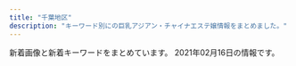 ```yaml
---
title: "千葉地区"
description: "キーワード別にの巨乳アジアン・チャイナエステ嬢情報をまとめました。"
---
```


新着画像と新着キーワードをまとめています。
2021年02月16日の情報です。

<DmmAffiliateIns />
<KeywordTable
  shops={
    [
    {
        "url": "http://sakura.refle.shop/",
        "img_links": [
            "http://sakura.refle.shop/wp-content/uploads/2021/02/srchttp___b-ssl.duitang.com_uploads_item_201707_09_20170709133530_RZM8K.jpeg",
            "http://www.aqut.sakura.ne.jp/sakura/wp-content/uploads/2021/02/7eb5ef51ea7f531e1b3057ef405323e-576x1024.jpg",
            "http://www.aqut.sakura.ne.jp/sakura/wp-content/uploads/2021/02/640x905.jpg",
            "http://sakura.refle.shop/wp-content/uploads/2021/02/8bfc95f3196ddfdafdcbf1188a8042e-576x1024.jpg",
            "http://sakura.refle.shop/wp-content/uploads/2021/02/fc01b0ad57f84753c67f9cbd1c39504-576x1024.jpg",
            "http://www.aqut.sakura.ne.jp/sakura/wp-content/uploads/2021/02/980x450.jpg",
            "http://sakura.refle.shop/wp-content/uploads/2021/02/fc01b0ad57f84753c67f9cbd1c39504-400x500.jpg",
            "http://www.aqut.sakura.ne.jp/sakura/wp-content/uploads/2021/02/cfa0dba6e3793612a3aaec35be73772-576x1024.jpg",
            "http://sakura.refle.shop/wp-content/uploads/2021/02/0d10b5ef6a2ba1c413d645272a02627-576x1024.jpg",
            "http://sakura.refle.shop/wp-content/uploads/2021/02/u30667598442406118055fm26gp0.jpg",
            "http://sakura.refle.shop/wp-content/uploads/2021/02/u12114886473059552891fm26gp0-400x500.jpg",
            "http://www.aqut.sakura.ne.jp/sakura/wp-content/uploads/2021/02/980x550.jpg",
            "http://sakura.refle.shop/wp-content/uploads/2021/02/u12114886473059552891fm26gp0.jpg",
            "http://sakura.refle.shop/wp-content/uploads/2021/02/011e151d3ba49801a74fe2b21ee48dc-576x1024.jpg",
            "http://www.aqut.sakura.ne.jp/sakura/wp-content/uploads/2021/02/efae8305f98e936a4fc4a5550761081-576x1024.jpg"
        ],
        "name": "\u685c",
        "keywords": {},
        "station": "\u9577\u6d66\u99c5\u5357\u53e3"
    },
    {
        "url": "http://golden-time.jpn.mn/",
        "img_links": [
            "http://golden-time.jpn.mn/images/link_nav06.jpg",
            "http://golden-time.jpn.mn/photos/sites/69/2019/12/2019120901533068.jpg",
            "http://golden-time.jpn.mn/images/link_nav01.jpg",
            "http://golden-time.jpn.mn/photos/sites/69/2020/11/2020110103164521.jpg",
            "http://golden-time.jpn.mn/photos/sites/69/2019/12/201912060728409.jpg",
            "http://golden-time.jpn.mn/images/link_nav03.jpg",
            "http://golden-time.jpn.mn/photos/sites/69/2021/01/2021012611090539-e1612755078731.jpg",
            "http://golden-time.jpn.mn/photos/sites/69/2020/12/2020122203240620.jpg",
            "http://golden-time.jpn.mn/images/top_slider01.jpg",
            "http://golden-time.jpn.mn/images/link_nav02.jpg",
            "http://golden-time.jpn.mn/images/sp_top.jpg",
            "http://golden-time.jpn.mn/images/side_link.jpg",
            "http://golden-time.jpn.mn/images/link_nav04.jpg",
            "http://golden-time.jpn.mn/images/ico01.png",
            "http://golden-time.jpn.mn/photos/sites/69/2019/12/2019120209284923.jpg",
            "http://golden-time.jpn.mn/photos/sites/69/2019/12/2019121206424523.jpg",
            "http://golden-time.jpn.mn/photos/sites/69/2020/09/2020091207514598.jpg",
            "http://golden-time.jpn.mn/photos/sites/69/2020/09/202009160836574.jpg",
            "http://golden-time.jpn.mn/images/top.png",
            "http://golden-time.jpn.mn/images/link_nav07.jpg",
            "http://golden-time.jpn.mn/images/side_tel.jpg",
            "http://golden-time.jpn.mn/photos/sites/69/2020/06/2020061808580654.jpg",
            "http://golden-time.jpn.mn/images/info3.jpg",
            "http://golden-time.jpn.mn/photos/sites/69/2020/11/2020111607331079.jpg",
            "http://golden-time.jpn.mn/photos/sites/69/2020/05/2020053002120414.jpg",
            "http://golden-time.jpn.mn/images/link_nav05.jpg",
            "http://golden-time.jpn.mn/photos/sites/69/2021/01/2021012414232370.jpg",
            "http://golden-time.jpn.mn/photos/sites/69/2019/12/2019120209284771.jpg",
            "http://golden-time.jpn.mn/photos/sites/69/2021/02/2021021212205133-e1613100061879.jpeg",
            "http://golden-time.jpn.mn/photos/sites/69/2019/12/2019120804110927-e1608100228846.jpg",
            "http://golden-time.jpn.mn/images/side_mobile.jpg",
            "http://golden-time.jpn.mn/photos/sites/69/2020/10/2020100108270722.jpg",
            "http://golden-time.jpn.mn/images/info2.jpg",
            "http://golden-time.jpn.mn/photos/sites/69/2019/12/2019120209284861.jpg",
            "http://golden-time.jpn.mn/photos/sites/69/2021/01/202101261107036.jpg",
            "http://golden-time.jpn.mn/images/top_slider02.png",
            "http://golden-time.jpn.mn/photos/sites/69/2020/09/2020091207515151.jpg",
            "http://golden-time.jpn.mn/photos/sites/69/2019/12/2019120804110927.jpg",
            "http://golden-time.jpn.mn/images/info1.jpg",
            "http://golden-time.jpn.mn/photos/sites/69/2019/12/2019122305283220.jpg",
            "http://golden-time.jpn.mn/photos/sites/69/2020/11/2020110608161178.jpg"
        ],
        "keywords": {
            "80": 1,
            "83": 1,
            "C": 1,
            "87": 4,
            "89": 1,
            "85": 5,
            "D": 15,
            "86": 5,
            "84": 1,
            "E": 2
        },
        "name": "\u30b4\u30fc\u30eb\u30c7\u30f3\u30bf\u30a4\u30e0",
        "station": "JR\u6d25\u7530\u6cbc\u99c5\u5317\u53e3"
    },
    {
        "url": "http://www.shimai.mensnv.com/",
        "name": "\u59c9\u59b9",
        "img_links": [
            "http://www.shimai.mensnv.com/images/s_news.png",
            "http://www.shimai.mensnv.com/images/s_message.png",
            "http://www.shimai.mensnv.com/images/s_pickup.png",
            "http://www.shimai.mensnv.com/files/011.jpg",
            "http://www.shimai.mensnv.com/images/m4.jpg",
            "http://www.shimai.mensnv.com/photo_news/upimg/483155da01ceb53a04_0.jpg",
            "http://www.shimai.mensnv.com/images/slider-img002.jpg",
            "http://www.shimai.mensnv.com/images/m6.jpg",
            "http://www.shimai.mensnv.com/files/015.jpg",
            "http://www.shimai.mensnv.com/files/002.jpg",
            "http://www.shimai.mensnv.com/photo_news/upimg/896875ef46b9aead32_0.jpg",
            "http://www.shimai.mensnv.com/images/m2.jpg",
            "http://www.shimai.mensnv.com/files/010.jpg",
            "http://www.shimai.mensnv.com/photo_news/upimg/375625da9706e25811_0.jpg",
            "http://www.shimai.mensnv.com/photo_news/upimg/316335e40d2eda583b_0.jpg",
            "http://www.shimai.mensnv.com/files/003.jpg",
            "http://www.shimai.mensnv.com/images/m3.jpg",
            "http://www.shimai.mensnv.com/images/slider-img001.jpg",
            "http://www.shimai.mensnv.com/photo_news/upimg/857365dbbdfaf0b694_0.jpg",
            "http://www.shimai.mensnv.com/photo_news/upimg/589715e1d14bb52bc8_1.jpg",
            "http://www.shimai.mensnv.com/files/014.jpg",
            "http://www.shimai.mensnv.com/images/s_top_therapist.png",
            "http://www.shimai.mensnv.com/images/m1.jpg",
            "http://www.shimai.mensnv.com/photo_news/upimg/589715e1d14bb52bc8_0.jpg"
        ],
        "keywords": {
            "87": 16,
            "\u30bb\u30af\u30b7\u30fc": 4,
            "D": 32,
            "85": 8,
            "86": 16,
            "88": 8,
            "C": 16
        },
        "station": "\u52dd\u7530\u53f0\u99c5\u5357\u53e3"
    },
    {
        "name": "\u7e01",
        "img_links": [
            "http://www.e-niko.work/img/riri1.jpg",
            "http://www.e-niko.work/img/rio1.jpg",
            "http://www.e-niko.work/images/head.jpg",
            "http://www.e-niko.work/images/sys1.png",
            "http://www.e-niko.work/images/2.jpg",
            "http://www.e-niko.work/images/ac1.png",
            "http://www.e-niko.work/images/int1.png",
            "http://www.e-niko.work/images/staff_t.jpg",
            "http://www.e-niko.work/images/line.png",
            "http://www.e-niko.work/images/int2.png",
            "http://www.e-niko.work/images/info.jpg",
            "http://www.e-niko.work/images/ta.jpg",
            "http://www.e-niko.work/images/1.jpg",
            "http://www.e-niko.work/images/news.jpg",
            "http://www.e-niko.work/images/sys2.png",
            "http://www.e-niko.work/images/interior_t.jpg",
            "http://www.e-niko.work/images/tel.jpg",
            "http://www.e-niko.work/img/mika1.jpg",
            "http://www.e-niko.work/images/3.jpg",
            "http://www.e-niko.work/img/yuri1.jpg",
            "http://www.e-niko.work/images/mobile.jpg",
            "http://www.e-niko.work/images/4.jpg"
        ],
        "url": "http://www.e-niko.work/",
        "station": "\u52dd\u7530\u53f0\u99c5\u5357\u53e3",
        "keywords": {}
    },
    {
        "station": "JR\u7a32\u6bdb\u99c5\u6771\u53e3",
        "img_links": [
            "http://www.aya-esthe.xyz/files/051-03.jpg",
            "http://www.aya-esthe.xyz/files/046-03.jpg",
            "http://www.aya-esthe.xyz/images/mobile.jpg",
            "http://www.aya-esthe.xyz/files/046-02.jpg",
            "http://www.aya-esthe.xyz/images/link_t.jpg",
            "http://www.aya-esthe.xyz/files/045.jpg",
            "http://www.aya-esthe.xyz/files/045-02.jpg",
            "http://www.aya-esthe.xyz/files/006.jpg",
            "http://www.aya-esthe.xyz/files/046.jpg",
            "http://www.aya-esthe.xyz/files/005.jpg",
            "http://www.aya-esthe.xyz/files/003-03.jpg",
            "http://www.aya-esthe.xyz/files/051-02.jpg",
            "http://www.aya-esthe.xyz/images/head.jpg",
            "http://www.aya-esthe.xyz/files/044.jpg",
            "http://www.aya-esthe.xyz/files/044-02.jpg",
            "http://www.aya-esthe.xyz/files/044-03.jpg",
            "http://www.aya-esthe.xyz/files/006-02.jpg",
            "http://www.aya-esthe.xyz/images/sys1.jpg",
            "http://www.aya-esthe.xyz/files/005-03.jpg",
            "http://www.aya-esthe.xyz/files/050.jpg",
            "http://www.aya-esthe.xyz/files/051.jpg",
            "http://www.aya-esthe.xyz/files/050-02.jpg",
            "http://www.aya-esthe.xyz/images/tel.jpg",
            "http://www.aya-esthe.xyz/images/staff_t.jpg",
            "http://www.aya-esthe.xyz/files/003-02.jpg",
            "http://www.aya-esthe.xyz/files/003.jpg",
            "http://www.aya-esthe.xyz/files/005-02.jpg",
            "http://www.aya-esthe.xyz/images/int2.jpg",
            "http://www.aya-esthe.xyz/files/045-03.jpg",
            "http://www.aya-esthe.xyz/files/006-03.jpg",
            "http://www.aya-esthe.xyz/images/news.jpg",
            "http://www.aya-esthe.xyz/images/interior_t.jpg",
            "http://www.aya-esthe.xyz/files/050-03.jpg"
        ],
        "url": "http://www.aya-esthe.xyz/",
        "keywords": {
            "93": 2,
            "87": 4,
            "C": 1,
            "E": 1,
            "D": 5,
            "85": 1,
            "86": 1
        },
        "name": "\u5f69 \u3042\u3084"
    },
    {
        "station": "\u4eac\u6210\u5343\u8449\u4e2d\u592e\u99c5\u897f\u53e3",
        "name": "\u30a4\u30d6",
        "img_links": [
            "https://eve.iest.info/photos/sites/86/2020/12/202012070434226.jpg",
            "https://eve.iest.info/photos/sites/86/2020/12/2020120704342160.jpg",
            "https://eve.iest.info/images/top.jpg",
            "https://eve.iest.info/photos/sites/86/2020/12/2020120704342315.jpg",
            "https://eve.iest.info/images/s_staff.jpg",
            "https://eve.iest.info/photos/sites/86/2020/12/2020121105320296.jpg",
            "https://eve.iest.info/images/mobile.jpg",
            "https://eve.iest.info/photos/sites/86/2020/12/2020120704342237.jpg",
            "https://eve.iest.info/images/s_news.jpg"
        ],
        "keywords": {
            "86": 3,
            "D": 5,
            "85": 2
        },
        "url": "https://eve.iest.info/"
    },
    {
        "keywords": {
            "D": 2,
            "E": 2,
            "88": 1,
            "87": 1,
            "86": 3,
            "C": 1
        },
        "img_links": [
            "http://flower-esthe.net/img/sm.jpg",
            "http://flower-esthe.net/img/st7.jpg",
            "http://flower-esthe.net/img/st8.jpg",
            "http://flower-esthe.net/img/st1.jpg",
            "http://flower-esthe.net/img/st6.jpg",
            "http://flower-esthe.net/img/st3.jpg",
            "http://flower-esthe.net/img/st4.jpg",
            "http://flower-esthe.net/img/t2.jpg",
            "http://flower-esthe.net/img/r2.jpg",
            "http://flower-esthe.net/img/t3.jpg",
            "http://flower-esthe.net/img/r1.jpg",
            "http://flower-esthe.net/img/stt3.jpg",
            "http://flower-esthe.net/img/no.png",
            "http://flower-esthe.net/img/t1.jpg",
            "http://flower-esthe.net/img/r4.jpg",
            "http://flower-esthe.net/img/top1.jpg",
            "http://flower-esthe.net/img/st2.jpg",
            "http://flower-esthe.net/img/r3.jpg",
            "http://flower-esthe.net/img/t6.jpg",
            "http://flower-esthe.net/img/noo.png",
            "http://flower-esthe.net/img/t5.jpg",
            "http://flower-esthe.net/img/stt1.jpg",
            "http://flower-esthe.net/img/f1.jpg",
            "http://flower-esthe.net/img/t4.jpg",
            "http://flower-esthe.net/img/nosta.jpg"
        ],
        "name": "\u30b7\u30fc\u30af\u30ec\u30c3\u30c8\u30c7\u30fc\u30c8",
        "station": "\u516b\u5343\u4ee3\u53f0\u99c5\u897f\u53e3",
        "url": "http://flower-esthe.net/"
    },
    {
        "name": "\u3082\u3057\u3082\u3057Baby",
        "keywords": {
            "90": 1,
            "D": 4,
            "87": 4,
            "E": 1
        },
        "img_links": [
            "http://www.mosimosi.esturl.com/img/nav-006.png",
            "http://www.mosimosi.esturl.com/img/stb.jpg",
            "http://www.mosimosi.esturl.com/files/017.jpg",
            "http://www.mosimosi.esturl.com/img/nav-005.png",
            "http://www.mosimosi.esturl.com/img/top01.png",
            "http://www.mosimosi.esturl.com/files/011.jpg",
            "http://www.mosimosi.esturl.com/files/014.jpg",
            "http://www.mosimosi.esturl.com/img/nav-004.png",
            "http://www.mosimosi.esturl.com/files/016.jpg",
            "http://www.mosimosi.esturl.com/img/nav-003.png",
            "http://www.mosimosi.esturl.com/img/stt.jpg",
            "http://www.mosimosi.esturl.com/files/015.jpg",
            "http://www.mosimosi.esturl.com/img/nav-002.png",
            "http://www.mosimosi.esturl.com/img/tel.png",
            "http://www.mosimosi.esturl.com/img/nav-001.png"
        ],
        "station": "JR\u6d25\u7530\u6cbc\u99c5\u5317\u53e3",
        "url": "http://www.mosimosi.esturl.com/"
    },
    {
        "url": "http://nymphe-est.net/",
        "station": "\u4eac\u6210\u81fc\u4e95\u99c5\u5357\u53e3",
        "img_links": [
            "http://nymphe-est.net/img/st1.jpg",
            "http://nymphe-est.net/img/no.png",
            "http://nymphe-est.net/img/st3.jpg",
            "http://nymphe-est.net/img/st7.jpg",
            "http://nymphe-est.net/img/sta5.jpg",
            "http://nymphe-est.net/img/sta6.jpg",
            "http://nymphe-est.net/img/r1.jpg",
            "http://nymphe-est.net/img/sta7.jpg",
            "http://nymphe-est.net/img/sta3.jpg",
            "http://nymphe-est.net/img/top.jpg",
            "http://nymphe-est.net/img/sta2.jpg",
            "http://nymphe-est.net/img/eve.jpg",
            "http://nymphe-est.net/img/st31.jpg",
            "http://nymphe-est.net/img/st5.jpg",
            "http://nymphe-est.net/img/fla.jpg",
            "http://nymphe-est.net/img/sta1.jpg",
            "http://nymphe-est.net/img/st2.jpg",
            "http://nymphe-est.net/img/st6.jpg"
        ],
        "keywords": {
            "E": 2,
            "86": 13,
            "D": 4
        },
        "name": "\u30af\u30ed\u30fc\u30d0\u30fc"
    },
    {
        "img_links": [
            "http://www.fairy.esjoho.com/files/011-02.jpg",
            "http://www.fairy.esjoho.com/common/images/photo02.jpg",
            "http://www.fairy.esjoho.com/images/icon_info.png",
            "http://www.fairy.esjoho.com/files/020.jpg",
            "http://www.fairy.esjoho.com/files/006-02.jpg",
            "http://www.fairy.esjoho.com/common/images/photo03.jpg",
            "http://www.fairy.esjoho.com/images/korona.jpg",
            "http://www.fairy.esjoho.com/files/006-03.jpg",
            "http://www.fairy.esjoho.com/files/020-03.jpg",
            "http://www.fairy.esjoho.com/common/images/photo01.jpg",
            "http://www.fairy.esjoho.com/files/011.jpg",
            "http://www.fairy.esjoho.com/images/icon_top.png",
            "http://www.fairy.esjoho.com/images/btn2.png",
            "http://www.fairy.esjoho.com/files/001.jpg",
            "http://www.fairy.esjoho.com/files/009-03.jpg",
            "http://www.fairy.esjoho.com/files/001-02.jpg",
            "http://www.fairy.esjoho.com/files/016-02.jpg",
            "http://www.fairy.esjoho.com/files/009.jpg",
            "http://www.fairy.esjoho.com/files/009-02.jpg",
            "http://www.fairy.esjoho.com/files/020-02.jpg",
            "http://www.fairy.esjoho.com/files/013-02.jpg",
            "http://www.fairy.esjoho.com/images/icon_staff.png",
            "http://www.fairy.esjoho.com/files/006.jpg",
            "http://www.fairy.esjoho.com/files/001-03.jpg",
            "http://www.fairy.esjoho.com/files/013-03.jpg",
            "http://www.fairy.esjoho.com/images/mainImg_sub.jpg",
            "http://www.fairy.esjoho.com/files/016.jpg",
            "http://www.fairy.esjoho.com/images/icon_tel.png",
            "http://www.fairy.esjoho.com/files/016-03.jpg",
            "http://www.fairy.esjoho.com/files/011-03.jpg",
            "http://www.fairy.esjoho.com/files/013.jpg"
        ],
        "url": "http://www.fairy.esjoho.com/",
        "station": "\u516b\u5343\u4ee3\u53f0\u99c5\u6771\u53e3",
        "name": "HoneyLove\uff5e\u30cf\u30cb\u30fc\u30e9\u30d6\uff5e",
        "keywords": {
            "87": 12,
            "85": 4,
            "D": 24,
            "86": 12,
            "C": 4
        }
    },
    {
        "keywords": {},
        "name": "\u6843\u6e90\u90f7",
        "station": "\u6804\u753a\u99c51\u756a\u53e3",
        "img_links": [
            "http://otona-room.work/staff_5562_1531961868171342.jpg",
            "http://otona-room.work/head_1_3705_1534384950723871.jpg",
            "http://otona-room.work/staff_7611_1551333114399883.jpeg",
            "http://otona-room.work/0.jpg",
            "http://otona-room.work/4.jpg",
            "http://otona-room.work/b2.jpg",
            "http://otona-room.work/2.jpg",
            "http://otona-room.work/staff_7611_1551333114399883.jpg",
            "http://otona-room.work/3.jpg",
            "http://otona-room.work/g1.jpg",
            "http://otona-room.work/5.jpg",
            "http://otona-room.work/head_2_3705_1542686088990068.jpg",
            "http://otona-room.work/movie.png",
            "http://otona-room.work/furo.jpg",
            "http://otona-room.work/37051558103226595099.jpg",
            "http://otona-room.work/g2.jpg",
            "http://otona-room.work/staff_5630_1549447096342302.jpg",
            "http://otona-room.work/1.jpg",
            "http://otona-room.work/staff_5562_1531961868171342.jpeg",
            "http://otona-room.work/b3.jpg"
        ],
        "url": "http://otona-room.work/"
    },
    {
        "keywords": {
            "86": 9,
            "C": 3,
            "88": 3,
            "D": 9
        },
        "name": "\u79cb\u6708",
        "station": "\u516b\u5343\u4ee3\u53f0\u99c5\u897f\u53e3",
        "img_links": [
            "http://www.akizu.esjoho.com/files/003-02.jpg",
            "http://www.akizu.esjoho.com/files/011.jpg",
            "http://www.akizu.esjoho.com/files/003.jpg",
            "http://www.akizu.esjoho.com/images/mobile.jpg",
            "http://www.akizu.esjoho.com/images/coverGirlParts.png",
            "http://www.akizu.esjoho.com/files/012.jpg",
            "http://www.akizu.esjoho.com/files/007-03.jpg",
            "http://www.akizu.esjoho.com/files/003-03.jpg",
            "http://www.akizu.esjoho.com/files/011-03.jpg",
            "http://www.akizu.esjoho.com/files/012-03.jpg",
            "http://www.akizu.esjoho.com/files/007-02.jpg",
            "http://www.akizu.esjoho.com/files/007.jpg",
            "http://www.akizu.esjoho.com/images/backlistbtn.png",
            "http://www.akizu.esjoho.com/files/012-02.jpg",
            "http://www.akizu.esjoho.com/files/011-02.jpg"
        ],
        "url": "http://www.akizu.esjoho.com/"
    },
    {
        "url": "http://milkiyway.xyz/",
        "img_links": [],
        "keywords": {},
        "station": "JR\u5e55\u5f35\u672c\u90f7\u99c5\u6771\u53e3",
        "name": "\u7d2b\u82d1"
    },
    {
        "img_links": [
            "https://beautytime.space/wp-content/uploads/2020/10/mmexport1604140517606.jpg",
            "https://beautytime.space/wp-content/uploads/2020/10/\u30a2\u30af\u30bb\u30b9\u30eb\u30fc\u30c81-1024x489.png",
            "https://yoga.oceanwp.org/wp-content/uploads/2016/09/avatar.jpg",
            "https://beautytime.space/wp-content/uploads/elementor/thumbs/staff4-1-owelqgr00ctf493ev3w1zjia2cihf8zxnq49xc9hc0.png",
            "https://beautytime.space/wp-content/uploads/elementor/thumbs/rina3-ozcekvwkqdljmcxrlasoi6p0ed9pcrmhowb1olewao.jpg",
            "https://beautytime.space/wp-content/uploads/2020/10/\u30a2\u30af\u30bb\u30b9\u30eb\u30fc\u30c83-1024x483.png",
            "https://beautytime.space/wp-content/uploads/2020/10/DSC08765-scaled.jpg",
            "https://beautytime.space/wp-content/uploads/2021/02/\u30ad\u30e3\u30f3\u30da\u30fc\u30f34-2-768x543.png",
            "https://beautytime.space/wp-content/uploads/elementor/thumbs/ayumi-p1e4ai767xx5vz0xcqd8l3yfna7x76gyoesoburif4.jpg",
            "https://beautytime.space/wp-content/uploads/2020/10/\u30a2\u30af\u30bb\u30b9\u30eb\u30fc\u30c82-1024x485.png",
            "https://beautytime.space/wp-content/uploads/2020/11/\u30ed\u30d3\u30fc20201113.jpg",
            "https://beautytime.space/wp-content/uploads/elementor/thumbs/yuka-ozcekkmigd63r1e5f5x5o9jh9qtasedpnch7x9vmdc.jpg",
            "https://beautytime.space/wp-content/uploads/elementor/thumbs/momoka-ozibqvxhb6q62e0utffw4ofho13hl6viro9xk73h1c.jpg",
            "https://beautytime.space/wp-content/uploads/elementor/thumbs/staff1-owelm8h5970yvf8lka2hrlxltxd0sa7f2sfm6ij9c0.jpg",
            "https://beautytime.space/wp-content/uploads/2021/02/\u4fa1\u683c\u886820210203.png"
        ],
        "station": "\u5317\u7fd2\u5fd7\u91ce\u99c5",
        "keywords": {},
        "name": "\u30d3\u30e5\u30fc\u30c6\u30a3\u30fc\u30bf\u30a4\u30e0",
        "url": "https://beautytime.space/"
    },
    {
        "station": "JR\u7a32\u6bdb\u99c5\u6771\u53e3",
        "url": "http://www.lovegame.iesjp.com/",
        "keywords": {
            "E": 2,
            "86": 4,
            "87": 14,
            "88": 2,
            "D": 18,
            "84": 2,
            "C": 20
        },
        "name": "\u30e9\u30d6\u30b2\u30fc\u30e0",
        "img_links": [
            "http://www.lovegame.iesjp.com/files/010.jpg",
            "http://www.lovegame.iesjp.com/images/slider/3.jpg",
            "http://www.lovegame.iesjp.com/files/044-02.jpg",
            "http://www.lovegame.iesjp.com/files/008.jpg",
            "http://www.lovegame.iesjp.com/files/040-02.jpg",
            "http://www.lovegame.iesjp.com/images/slider/2.jpg",
            "http://www.lovegame.iesjp.com/img/tel.png",
            "http://www.lovegame.iesjp.com/img/btn_side_mobile.jpg",
            "http://www.lovegame.iesjp.com/files/026.jpg",
            "http://www.lovegame.iesjp.com/files/026-02.jpg",
            "http://www.lovegame.iesjp.com/files/041-02.jpg",
            "http://www.lovegame.iesjp.com/files/029.jpg",
            "http://www.lovegame.iesjp.com/img/pickup.jpg",
            "http://www.lovegame.iesjp.com/files/029-02.jpg",
            "http://www.lovegame.iesjp.com/files/040.jpg",
            "http://www.lovegame.iesjp.com/img/ttl_news.png",
            "http://www.lovegame.iesjp.com/files/010-02.jpg",
            "http://www.lovegame.iesjp.com/img/btn_blog.png",
            "http://www.lovegame.iesjp.com/files/036-02.jpg",
            "http://www.lovegame.iesjp.com/img/goback.jpg",
            "http://www.lovegame.iesjp.com/files/036.jpg",
            "http://www.lovegame.iesjp.com/files/042.jpg",
            "http://www.lovegame.iesjp.com/files/045-02.jpg",
            "http://www.lovegame.iesjp.com/files/041.jpg",
            "http://www.lovegame.iesjp.com/files/008-02.jpg",
            "http://www.lovegame.iesjp.com/img/ttl_info.png",
            "http://www.lovegame.iesjp.com/files/044.jpg",
            "http://www.lovegame.iesjp.com/files/002-02.jpg",
            "http://www.lovegame.iesjp.com/files/045.jpg",
            "http://www.lovegame.iesjp.com/files/042-02.jpg",
            "http://www.lovegame.iesjp.com/files/002.jpg",
            "http://www.lovegame.iesjp.com/images/slider/1.jpg"
        ]
    },
    {
        "station": "JR\u6d25\u7530\u6cbc\u99c5\u5317\u53e3",
        "url": "http://momoka.iest.info/",
        "keywords": {
            "89": 2,
            "C": 2,
            "92": 1,
            "88": 5,
            "86": 2,
            "G": 1,
            "90": 2,
            "87": 5,
            "82": 1,
            "84": 3,
            "83": 2,
            "E": 8,
            "D": 14,
            "85": 5,
            "F": 5
        },
        "name": "\u6843\u9999",
        "img_links": [
            "http://momoka.iest.info/images/sp_top.png",
            "http://momoka.iest.info/photos/sites/11/2020/01/2020010615504056.jpg",
            "http://momoka.iest.info/photos/sites/11/2020/12/2020121613490552.jpg",
            "http://momoka.iest.info/photos/sites/11/2020/12/2020121016111969.jpg",
            "http://momoka.iest.info/photos/sites/11/2021/01/2021012512211971.jpg",
            "http://momoka.iest.info/images/tit_link.png",
            "http://momoka.iest.info/photos/sites/11/2020/11/2020110419453954.jpg",
            "http://momoka.iest.info/images/tit_pick.png",
            "http://momoka.iest.info/images/tit_new.png",
            "http://momoka.iest.info/photos/sites/11/2019/12/2019120410554229.jpg",
            "http://momoka.iest.info/images/staff01.png",
            "http://momoka.iest.info/photos/sites/11/2020/08/2020082910563494.jpg",
            "http://momoka.iest.info/photos/sites/11/2020/08/202008311113307.jpg",
            "http://momoka.iest.info/photos/sites/11/2020/08/2020081513255337.jpg",
            "http://momoka.iest.info/photos/sites/11/2019/12/2019120814110783.jpg",
            "http://momoka.iest.info/photos/sites/11/2020/07/2020073110302456-e1600047741736.jpg",
            "http://momoka.iest.info/photos/sites/11/2020/02/2020020411095362.jpg",
            "http://momoka.iest.info/images/end.png",
            "http://momoka.iest.info/photos/sites/11/2020/02/2020021019034043.jpg",
            "http://momoka.iest.info/photos/sites/11/2020/09/2020092918164546.jpg",
            "http://momoka.iest.info/photos/sites/11/2019/11/2019112219364120.jpg",
            "http://momoka.iest.info/photos/sites/11/2020/07/2020073110302456.jpg",
            "http://momoka.iest.info/photos/sites/11/2019/12/2019120814110696.jpg",
            "http://momoka.iest.info/images/link_nav02.jpg",
            "http://momoka.iest.info/images/link_nav04.jpg",
            "http://momoka.iest.info/images/top.png",
            "http://momoka.iest.info/images/link_nav06.jpg",
            "http://momoka.iest.info/images/staff02.png",
            "http://momoka.iest.info/photos/sites/11/2021/01/202101081554510.jpg",
            "http://momoka.iest.info/images/tit_staff1.png",
            "http://momoka.iest.info/images/link_nav01.jpg",
            "http://momoka.iest.info/photos/sites/11/2020/08/2020081513232423.jpg",
            "http://momoka.iest.info/photos/sites/11/2020/02/2020021711434572.jpg",
            "http://momoka.iest.info/photos/sites/11/2019/12/2019121918430664.jpg",
            "http://momoka.iest.info/images/link_nav05.jpg",
            "http://momoka.iest.info/images/side_mobile.jpg",
            "http://momoka.iest.info/images/link_nav03.jpg",
            "http://momoka.iest.info/images/side_tel.jpg",
            "http://momoka.iest.info/photos/sites/11/2020/08/2020082910563494-e1599359041381.jpg",
            "http://momoka.iest.info/photos/sites/11/2020/08/2020082910555470-e1599761265797.jpg",
            "http://momoka.iest.info/photos/sites/11/2020/01/202001061550092.jpg",
            "http://momoka.iest.info/photos/sites/11/2020/10/2020100816592987.jpg"
        ]
    },
    {
        "url": "http://tyuiopew.xyz/",
        "keywords": {
            "85": 5,
            "87": 1,
            "C": 3,
            "D": 3
        },
        "station": "JR\u6d25\u7530\u6cbc\u99c5\u5317\u53e3",
        "name": "\u30cf\u30ca\u30df\u30ba\u30ad",
        "img_links": [
            "http://tyuiopew.xyz/uploads/201015/1-20101509223C14.jpg",
            "http://tyuiopew.xyz/uploads/210106/1-210106132U6206.jpg",
            "http://tyuiopew.xyz/uploads/201126/1-2011261434211X.jpg",
            "http://tyuiopew.xyz/static/picture/bar-girls.png",
            "http://tyuiopew.xyz/static/picture/info2.jpg",
            "http://tyuiopew.xyz/static/picture/info1.jpg",
            "http://tyuiopew.xyz/static/picture/info_text.jpg",
            "http://tyuiopew.xyz/static/picture/bar-infomation.png",
            "http://tyuiopew.xyz/static/picture/bar-inte.png",
            "http://tyuiopew.xyz/uploads/201015/1-201015092252D0.jpg",
            "http://tyuiopew.xyz/static/picture/bar-news.png",
            "http://tyuiopew.xyz/static/picture/girls-bar.png",
            "http://tyuiopew.xyz/uploads/201113/1-201113140121425.jpg",
            "http://tyuiopew.xyz/uploads/201015/1-201015092312434.jpg"
        ]
    },
    {
        "url": "http://smile.oks.bz/",
        "img_links": [
            "http://smile.oks.bz/photos/sites/41/2019/09/2019090417583313.jpg",
            "http://smile.oks.bz/photos/sites/41/2020/10/2020101713162274.jpg",
            "http://smile.oks.bz/photos/sites/41/2020/09/202009091902267.jpg",
            "http://smile.oks.bz/photos/sites/41/2020/09/2020090213501227.jpg",
            "http://smile.oks.bz/images/staff_line.jpg",
            "http://smile.oks.bz/photos/sites/41/2021/01/2021012517065775-356x475.jpg",
            "http://smile.oks.bz/photos/sites/41/2021/02/2021020310442052.jpg",
            "http://smile.oks.bz/photos/sites/41/2019/12/2019122516470912.jpg",
            "http://smile.oks.bz/photos/sites/41/2020/10/202010071446208.jpg",
            "http://smile.oks.bz/photos/sites/41/2020/07/2020071417514615.jpg",
            "http://smile.oks.bz/photos/sites/41/2021/01/2021010911025290-356x475.jpg",
            "http://smile.oks.bz/images/top.jpg",
            "http://smile.oks.bz/photos/sites/41/2021/02/2021020310442052-356x475.jpg",
            "http://smile.oks.bz/photos/sites/41/2021/01/2021012517065775.jpg",
            "http://smile.oks.bz/photos/sites/41/2021/02/2021020310442224-356x475.jpg",
            "http://smile.oks.bz/images/link.jpg",
            "http://smile.oks.bz/images/s_face.jpg",
            "http://smile.oks.bz/photos/sites/41/2019/09/2019091314105462.jpg",
            "http://smile.oks.bz/photos/sites/41/2019/11/2019112410352437.jpg",
            "http://smile.oks.bz/photos/sites/41/2020/01/2020012310224324.jpg",
            "http://smile.oks.bz/photos/sites/41/2019/09/2019091314115844.jpg",
            "http://smile.oks.bz/photos/sites/41/2021/01/2021010911025290.jpg",
            "http://smile.oks.bz/photos/sites/41/2021/02/2021020310442224.jpg",
            "http://smile.oks.bz/photos/sites/41/2020/11/2020110713394486.jpg",
            "http://smile.oks.bz/images/s_news.jpg",
            "http://smile.oks.bz/photos/sites/41/2019/12/2019122517044066.jpg",
            "http://smile.oks.bz/photos/sites/41/2019/12/2019122517044318.jpg",
            "http://smile.oks.bz/photos/sites/41/2019/12/2019122517044279.jpg",
            "http://smile.oks.bz/photos/sites/41/2019/08/201909231726370.jpg",
            "http://smile.oks.bz/photos/sites/41/2019/12/2019122517061810.jpg",
            "http://smile.oks.bz/images/mobile.jpg"
        ],
        "name": "Smile\u30fb\u30b9\u30de\u30a4\u30eb",
        "keywords": {
            "E": 2,
            "D": 18,
            "85": 4,
            "87": 5,
            "C": 2,
            "83": 1,
            "86": 12
        },
        "station": "\u5343\u8449\u4e2d\u592e\u99c5\u6771\u53e3"
    },
    {
        "img_links": [
            "http://tsukinokoi.a1.tyo.ac/upload/sites/10/2016/12/staff1.jpg",
            "http://tsukinokoi.tyo.ac/images/top.png",
            "http://tsukinokoi.tyo.ac/images/new.png",
            "http://tsukinokoi.tyo.ac/images/s_staff.png",
            "http://tsukinokoi.a1.tyo.ac/upload/sites/10/2016/12/staff1-280x411.jpg",
            "http://tsukinokoi.a1.tyo.ac/upload/sites/10/2016/12/staff2-280x411.jpg",
            "http://tsukinokoi.a1.tyo.ac/upload/sites/10/2016/12/staff2.jpg",
            "http://tsukinokoi.tyo.ac/images/s_pick.png",
            "http://tsukinokoi.tyo.ac/images/info1.png",
            "http://tsukinokoi.tyo.ac/images/s_news.png"
        ],
        "keywords": {
            "C": 7
        },
        "station": "\u4eac\u6210\u81fc\u4e95\u99c5\u5317\u53e3",
        "url": "http://tsukinokoi.tyo.ac/",
        "name": "\u6708\u306e\u604b"
    },
    {
        "station": "JR\u7a32\u6bdb\u99c5\u6771\u53e3",
        "name": "Dear",
        "url": "http://lolita.jpest.net/",
        "keywords": {},
        "img_links": [
            "http://lolita.jpest.net/uploads//sites/28/2020/11/home.png",
            "http://lolita.jpest.net/uploads//sites/28/2020/11/g2-2.jpg",
            "http://lolita.jpest.net/uploads//sites/28/2020/11/g-1.jpg",
            "http://lolita.jpest.net/uploads//sites/28/2020/11/con01.jpg",
            "http://lolita.jpest.net/uploads//sites/28/2020/11/g2-3-225x300.jpg",
            "http://lolita.jpest.net/uploads//sites/28/2020/11/g3-2.jpg",
            "http://lolita.jpest.net/uploads//sites/28/2020/11/g1-2.jpg",
            "http://lolita.jpest.net/uploads//sites/28/2020/12/g1-1.jpg",
            "http://lolita.jpest.net/uploads//sites/28/2020/11/tel-1.png",
            "http://lolita.jpest.net/uploads//sites/28/2020/12/req_03.jpg",
            "http://lolita.jpest.net/uploads//sites/28/2020/11/staff.jpg",
            "http://lolita.jpest.net/uploads//sites/28/2020/11/con03.jpg",
            "http://lolita.jpest.net/uploads//sites/28/2021/01/001.jpg",
            "http://lolita.jpest.net/uploads//sites/28/2020/11/con02.jpg",
            "http://lolita.jpest.net/uploads//sites/28/2020/11/g3-2-225x300.jpg"
        ]
    },
    {
        "station": "JR\u6d25\u7530\u6cbc\u99c5\u5317\u53e3",
        "img_links": [
            "http://n-rlx.com/images/index_11.jpg",
            "http://n-rlx.com/images/rec_11.jpg",
            "http://n-rlx.com/images/info.jpg",
            "http://n-rlx.com/images/index_23.jpg",
            "http://n-rlx.com/girl/00.jpg",
            "http://n-rlx.com/images/index_16.jpg",
            "http://n-rlx.com/images/index_03.jpg",
            "http://n-rlx.com/images/03.jpg",
            "http://n-rlx.com/images/qr20190828190925748.png",
            "http://n-rlx.com/girl/012.jpg",
            "http://n-rlx.com/images/staff_11.jpg",
            "http://n-rlx.com/images/index_02.jpg",
            "http://n-rlx.com/girl/013.jpg",
            "http://n-rlx.com/images/index_04.jpg",
            "http://n-rlx.com/girl/09.jpg",
            "http://n-rlx.com/images/index_22.jpg",
            "http://n-rlx.com/images/index_05.jpg",
            "http://n-rlx.com/girl/010.jpg",
            "http://n-rlx.com/images/rec.jpg",
            "http://n-rlx.com/girl/011.jpg",
            "http://n-rlx.com/images/index_07.jpg",
            "http://n-rlx.com/images/info_11.jpg",
            "http://n-rlx.com/images/index_01.jpg",
            "http://n-rlx.com/images/index_06.jpg"
        ],
        "keywords": {},
        "name": "\u30c0\u30a4\u30e4\u30e2\u30f3\u30c9",
        "url": "http://n-rlx.com/"
    },
    {
        "name": "utopia \uff5e\u30e6\u30fc\u30c8\u30d4\u30a2\uff5e",
        "url": "http://utopia.relax-good.com/",
        "station": "JR\u6d25\u7530\u6cbc\u99c5\u5317\u53e3",
        "keywords": {},
        "img_links": [
            "http://utopia.relax-good.com/img/cast/momo-01.jpg",
            "http://utopia.relax-good.com/img/cast/natsumi-02.jpg",
            "http://utopia.relax-good.com/img/cast/mari-02.jpg",
            "http://menlog.net/link/menlog8831.jpg",
            "http://utopia.relax-good.com/img/cast/mina-01.jpg",
            "http://utopia.relax-good.com/img/cast/miyu-01.jpg",
            "http://utopia.relax-good.com/img/cast/akane-01.jpg",
            "https://qr-official.line.me/sid/M/vig0320r.png",
            "http://utopia.relax-good.com/img/cast/yuki-01.jpg",
            "http://utopia.relax-good.com/img/banners/20161121110248_DHQPVQBC_UXZGZTLA.jpg",
            "http://utopia.relax-good.com/img/cast/rumi-04.jpg",
            "https://scdn.line-apps.com/n/line_add_friends/btn/ja.png",
            "http://utopia.relax-good.com/img/cast/miya-01.jpg",
            "http://utopia.relax-good.com/img/cast/rina-02.jpg",
            "http://utopia.relax-good.com/img/cast/nana-01.jpg",
            "http://utopia.relax-good.com/img/cast/aki-02.jpg",
            "http://utopia.relax-good.com/img/line_mark.png",
            "http://utopia.relax-good.com/img/cast/uc.jpg",
            "http://utopia.relax-good.com/img/cast/emi-01.jpg",
            "http://utopia.relax-good.com/img/cast/kaori-02.jpg",
            "http://utopia.relax-good.com/img/interior/lobby.jpg"
        ]
    },
    {
        "url": "http://yureloyuli.xyz/",
        "station": "\u9ad8\u6839\u6728\u6238\u99c5\u5317\u53e3",
        "img_links": [
            "http://yureloyuli.xyz/static/picture/girls-bar.png",
            "http://yureloyuli.xyz/static/picture/bar-infomation.png",
            "http://yureloyuli.xyz/uploads/201113/1-201113153614922.jpg",
            "http://yureloyuli.xyz/uploads/210102/1-210102131F3W2.jpg",
            "http://yureloyuli.xyz/uploads/200706/1-200F6092015B8.jpg",
            "http://yureloyuli.xyz/uploads/200317/1-20031F92052106.jpg",
            "http://yureloyuli.xyz/uploads/210204/1-210204142K0J1.jpg",
            "http://yureloyuli.xyz/uploads/200912/1-200912104044951.jpg",
            "http://yureloyuli.xyz/uploads/200228/1-20022P91635N0.jpg",
            "http://yureloyuli.xyz/static/picture/info_text.jpg",
            "http://yureloyuli.xyz/static/picture/bar-news.png",
            "http://yureloyuli.xyz/static/picture/info1.jpg",
            "http://yureloyuli.xyz/uploads/200324/1-20032409411K31.jpg",
            "http://yureloyuli.xyz/static/picture/bar-girls.png",
            "http://yureloyuli.xyz/uploads/200206/1-20020616251Q12.jpg",
            "http://yureloyuli.xyz/uploads/200722/1-200H215404S47.jpg",
            "http://yureloyuli.xyz/static/picture/info2.jpg",
            "http://yureloyuli.xyz/uploads/200218/1-20021Q20511212.jpg",
            "http://yureloyuli.xyz/static/picture/bar-inte.png",
            "http://yureloyuli.xyz/uploads/210123/1-2101231402461E.jpg",
            "http://yureloyuli.xyz/uploads/200326/1-200326091KT30.jpg"
        ],
        "name": "\u7f8e\u9b54\u5973",
        "keywords": {
            "D": 10,
            "86": 3,
            "84": 3,
            "85": 5,
            "88": 1,
            "C": 2
        }
    },
    {
        "name": "\u8309\u8389\u82b1",
        "keywords": {
            "86": 2,
            "D": 2
        },
        "station": "JR\u516b\u5e61\u5bbf\u99c5\u897f\u53e3",
        "url": "http://massage-est.net/",
        "img_links": [
            "http://massage-est.net/images/nav-003.png",
            "http://massage-est.net/images/nav-004.png",
            "http://massage-est.net/images/nav-006.png",
            "http://massage-est.net/images/nav-002.png",
            "http://massage-est.net/images/no.png",
            "http://massage-est.net/images/cg05.jpg",
            "http://massage-est.net/images/cg02.jpg",
            "http://massage-est.net/images/nav-005.png",
            "http://massage-est.net/images/nav-001.png",
            "http://massage-est.net/images/tel.png"
        ]
    },
    {
        "station": "JR\u7a32\u6bdb\u99c5\u6771\u53e3",
        "keywords": {
            "C": 3,
            "D": 1
        },
        "name": "\u6a58",
        "url": "http://tachibana.me-es.com/",
        "img_links": [
            "http://tachibana.me-es.com/images/r02.jpg",
            "http://tachibana.me-es.com/images/staff_10.jpg",
            "http://tachibana.me-es.com/images/index_04.jpg",
            "http://tachibana.me-es.com/images/index_03.jpg",
            "http://tachibana.me-es.com/girl/01.jpg",
            "http://tachibana.me-es.com/girl/02.jpg",
            "http://tachibana.me-es.com/images/index_01.jpg",
            "http://tachibana.me-es.com/girl/04.jpg",
            "http://tachibana.me-es.com/images/index_02.jpg",
            "http://tachibana.me-es.com/images/info_10.jpg",
            "http://tachibana.me-es.com/images/index_10.jpg",
            "http://tachibana.me-es.com/images/index_08.jpg",
            "http://tachibana.me-es.com/girl/00.jpg",
            "http://tachibana.me-es.com/images/r04.jpg",
            "http://tachibana.me-es.com/images/index_13.jpg",
            "http://tachibana.me-es.com/images/index_15.jpg",
            "http://tachibana.me-es.com/girl/03.jpg",
            "http://tachibana.me-es.com/images/sub_13.jpg",
            "http://tachibana.me-es.com/images/index_17.jpg",
            "http://tachibana.me-es.com/images/info_tit.jpg",
            "http://tachibana.me-es.com/images/rec_10.jpg",
            "http://tachibana.me-es.com/images/index_07.jpg",
            "http://tachibana.me-es.com/images/index_05.jpg",
            "http://tachibana.me-es.com/images/r01.jpg",
            "http://tachibana.me-es.com/images/r03.jpg",
            "http://tachibana.me-es.com/images/index_06.jpg",
            "http://tachibana.me-es.com/images/rec.jpg",
            "http://tachibana.me-es.com/images/index_09.jpg"
        ]
    },
    {
        "img_links": [
            "http://es-happy.work/images/2.jpg",
            "http://es-happy.work/images/tr2.jpg",
            "http://es-happy.work/images/sys1.jpg",
            "http://es-happy.work/images/int2.jpg",
            "http://es-happy.work/staff/sora.jpg",
            "http://es-happy.work/images/head.jpg",
            "http://es-happy.work/images/ac2.jpg",
            "http://es-happy.work/images/3.jpg",
            "http://es-happy.work/images/sys3.jpg",
            "http://es-happy.work/images/tr3.jpg",
            "http://es-happy.work/images/concept.jpg",
            "http://es-happy.work/img/momo1.jpg",
            "http://es-happy.work/img/runa1.jpg",
            "http://es-happy.work/images/sys2.jpg",
            "http://es-happy.work/images/tr.jpg",
            "http://es-happy.work/images/int1.jpg",
            "http://es-happy.work/images/staff_t.jpg",
            "http://es-happy.work/img/sora1.jpg",
            "http://es-happy.work/images/topgirl.jpg",
            "http://es-happy.work/images/news.jpg",
            "http://es-happy.work/staff/runa.jpg",
            "http://es-happy.work/images/1.jpg",
            "http://es-happy.work/staff/momo.jpg",
            "http://es-happy.work/images/interior_t.jpg",
            "http://es-happy.work/images/int3.jpg",
            "http://es-happy.work/images/tr1.jpg",
            "http://es-happy.work/images/ac1.jpg"
        ],
        "url": "http://es-happy.work/",
        "name": "\u60a0",
        "station": "JR\u6210\u7530\u99c5",
        "keywords": {}
    },
    {
        "keywords": {
            "D": 4,
            "85": 5,
            "87": 2,
            "C": 5,
            "86": 1,
            "84": 1
        },
        "name": "\u7652\u3057\u7f8e\u4eba",
        "img_links": [
            "http://kurumioui.tokyo/static/picture/nav01.png",
            "http://kurumioui.tokyo/static/picture/sp-tel.png",
            "http://kurumioui.tokyo/static/picture/nav03.png",
            "http://kurumioui.tokyo/uploads/210115/1-210115145112T9.jpg",
            "http://kurumioui.tokyo/static/picture/nav04.png",
            "http://kurumioui.tokyo/static/picture/nav06.png",
            "http://kurumioui.tokyo/uploads/201001/1-20100110450K46.jpg",
            "http://kurumioui.tokyo/uploads/201005/1-2010051JIB49.jpg",
            "http://kurumioui.tokyo/uploads/201001/1-201001104A12O.jpg",
            "http://kurumioui.tokyo/uploads/210215/1-210215064SNO.jpg",
            "http://kurumioui.tokyo/uploads/210104/1-210104102930511.jpg",
            "http://kurumioui.tokyo/static/picture/m-head03.png",
            "http://kurumioui.tokyo/static/picture/m-top04.png",
            "http://kurumioui.tokyo/static/picture/m-top02.png",
            "http://kurumioui.tokyo/uploads/201202/1-201202151356327.jpg",
            "http://kurumioui.tokyo/uploads/210123/1-210123135621344.jpg",
            "http://kurumioui.tokyo/static/picture/nav05.png",
            "http://kurumioui.tokyo/static/picture/nav02.png",
            "http://kurumioui.tokyo/static/picture/sp-qizu.png",
            "http://kurumioui.tokyo/uploads/201001/1-201001104541N6.jpg",
            "http://kurumioui.tokyo/static/picture/m-top03.png"
        ],
        "station": "JR\u5e55\u5f35\u672c\u90f7\u99c5\u6771\u53e3",
        "url": "http://kurumioui.tokyo/"
    },
    {
        "keywords": {
            "85": 1,
            "D": 2,
            "86": 1
        },
        "name": "\u5922\u306e\u5929\u56fd",
        "station": "\u5343\u8449\u4e2d\u592e\u99c5\u897f\u53e3",
        "url": "http://koi.iest.info/",
        "img_links": [
            "http://koi.iest.info/images/s_news.png",
            "http://koi.iest.info/images/room1.jpg",
            "http://koi.iest.info/images/mobile.jpg",
            "http://koi.a2.reraku.work/upload/sites/35/2018/12/201812120516587.jpg",
            "http://koi.iest.info/images/s_face.png",
            "http://koi.iest.info/images/info.jpg",
            "http://koi.iest.info/images/s_staff.png",
            "http://koi.a2.reraku.work/upload/sites/35/2019/02/2019022109582636.jpg",
            "http://koi.iest.info/images/line.jpg",
            "http://koi.iest.info/images/s_link.png",
            "http://koi.iest.info/images/top.png"
        ]
    },
    {
        "keywords": {
            "87": 15,
            "E": 3,
            "84": 3,
            "88": 3,
            "86": 12,
            "83": 9,
            "C": 21,
            "D": 18
        },
        "url": "http://www.vaip.maesjp.com/",
        "name": "V\u611bP",
        "station": "JR\u5343\u8449\u99c5\u5317\u53e3",
        "img_links": [
            "http://www.vaip.maesjp.com/files/002-02.jpg",
            "http://www.vaip.maesjp.com/photo_news/upimg/396395e4f8d1725631_0.jpg",
            "http://www.vaip.maesjp.com/files/010.jpg",
            "http://www.vaip.maesjp.com/photo_news/upimg/921485c650cc7719e5_0.jpg",
            "http://www.vaip.maesjp.com/photo_news/upimg/452175fb88d0354b20_0.jpg",
            "http://www.vaip.maesjp.com/files/010-02.jpg",
            "http://www.vaip.maesjp.com/photo_news/upimg/754985a09a8eff3433_0.jpg",
            "http://www.vaip.maesjp.com/files/013-02.jpg",
            "http://www.vaip.maesjp.com/files/012-02.jpg",
            "http://www.vaip.maesjp.com/files/004.jpg",
            "http://www.vaip.maesjp.com/images/face.jpg",
            "http://www.vaip.maesjp.com/files/016.jpg",
            "http://www.vaip.maesjp.com/files/013.jpg",
            "http://www.vaip.maesjp.com/photo_news/upimg/986755ed47ff3463be_0.jpg",
            "http://www.vaip.maesjp.com/photo_news/upimg/954955e5f24838158a_0.jpg",
            "http://www.vaip.maesjp.com/files/008.jpg",
            "http://www.vaip.maesjp.com/files/004-02.jpg",
            "http://www.vaip.maesjp.com/files/015-02.jpg",
            "http://www.vaip.maesjp.com/files/016-02.jpg",
            "http://www.vaip.maesjp.com/images/shop/shop03.jpg",
            "http://www.vaip.maesjp.com/photo_news/upimg/863615f965ae64bcff_0.jpg",
            "http://www.vaip.maesjp.com/files/006-02.jpg",
            "http://www.vaip.maesjp.com/images/shop/shop04.jpg",
            "http://www.vaip.maesjp.com/photo_news/upimg/828115f9ba772202a9_0.jpg",
            "http://www.vaip.maesjp.com/files/008-02.jpg",
            "http://www.vaip.maesjp.com/images/pick.jpg",
            "http://www.vaip.maesjp.com/files/014.jpg",
            "http://www.vaip.maesjp.com/photo_news/upimg/150275e06b09fbed04_0.jpg",
            "http://www.vaip.maesjp.com/images/shop/shop02.jpg",
            "http://www.vaip.maesjp.com/photo_news/upimg/153565e27f919e0ee3_0.jpg",
            "http://www.vaip.maesjp.com/files/001-02.jpg",
            "http://www.vaip.maesjp.com/images/top.jpg",
            "http://www.vaip.maesjp.com/files/009.jpg",
            "http://www.vaip.maesjp.com/files/001.jpg",
            "http://www.vaip.maesjp.com/images/news.jpg",
            "http://www.vaip.maesjp.com/photo_news/upimg/368285fe16e5563eb7_0.jpg",
            "http://www.vaip.maesjp.com/photo_news/upimg/953825f55ae9a0e4ee_0.jpg",
            "http://www.vaip.maesjp.com/files/006.jpg",
            "http://www.vaip.maesjp.com/photo_news/upimg/734465fc8666c4483d_0.jpg",
            "http://www.vaip.maesjp.com/files/011-02.jpg",
            "http://www.vaip.maesjp.com/files/015.jpg",
            "http://www.vaip.maesjp.com/files/009-02.jpg",
            "http://www.vaip.maesjp.com/files/011.jpg",
            "http://www.vaip.maesjp.com/images/s_staff.png",
            "http://www.vaip.maesjp.com/photo_news/upimg/123586028a836a26ba_0.jpg",
            "http://www.vaip.maesjp.com/images/mobile.jpg",
            "http://www.vaip.maesjp.com/files/014-02.jpg",
            "http://www.vaip.maesjp.com/files/003.jpg",
            "http://www.vaip.maesjp.com/files/002.jpg",
            "http://www.vaip.maesjp.com/files/012.jpg",
            "http://www.vaip.maesjp.com/images/shop/shop01.jpg",
            "http://www.vaip.maesjp.com/files/003-02.jpg"
        ]
    },
    {
        "station": "\u5343\u8449\u4e2d\u592e\u99c5\u6771\u53e3",
        "url": "http://www.es-lime.info/",
        "keywords": {},
        "img_links": [
            "http://www.es-lime.info/staff/rina.jpg",
            "http://www.es-lime.info/img/miyuki1.jpg",
            "http://www.es-lime.info/images/right.png",
            "http://www.es-lime.info/images/rec.jpg",
            "http://www.es-lime.info/staff/eko.jpg",
            "http://www.es-lime.info/images/menu/interior.png",
            "http://www.es-lime.info/images/menu/staff.png",
            "http://www.es-lime.info/images/sys.jpg",
            "http://www.es-lime.info/images/int2.png",
            "http://www.es-lime.info/img/megumi1.jpg",
            "http://www.es-lime.info/images/time.jpg",
            "http://www.es-lime.info/images/tg.png",
            "http://www.es-lime.info/img/ayumi1.jpg",
            "http://www.es-lime.info/staff/megumi.jpg",
            "http://www.es-lime.info/img/yuki1.jpg",
            "http://www.es-lime.info/images/menu/top.png",
            "http://www.es-lime.info/img/eko1.jpg",
            "http://www.es-lime.info/img/ai1.jpg",
            "http://www.es-lime.info/images/interior_t.jpg",
            "http://www.es-lime.info/staff/yuki.jpg",
            "http://www.es-lime.info/staff/ai.jpg",
            "http://www.es-lime.info/staff/miyuki.jpg",
            "http://www.es-lime.info/img/rina1.jpg",
            "http://www.es-lime.info/images/news.jpg",
            "http://www.es-lime.info/images/int1.jpg",
            "http://www.es-lime.info/staff/ayumi.jpg",
            "http://www.es-lime.info/images/staff_t.jpg",
            "http://www.es-lime.info/images/tel.png"
        ],
        "name": "Flower"
    },
    {
        "keywords": {
            "87": 1,
            "D": 2,
            "C": 14,
            "E": 1,
            "86": 2
        },
        "station": "\u5343\u8449\u4e2d\u592e\u99c5\u6771\u53e3",
        "name": "\u3084\u3059\u3089\u304e",
        "url": "http://yasuragi.jps.cm/",
        "img_links": [
            "http://yasuragi.jps.cm/images/news.jpg",
            "http://yasuragi.jps.cm/images/top2.jpg",
            "http://yasuragi.jps.cm/images/news_dz.jpg",
            "http://yasuragi.jps.cm/images/news2.jpg",
            "http://yasuragi.jps.cm/images/mobile.jpg",
            "http://yasuragi.jps.cm/photos/sites/52/2020/12/2020121904260837.jpg",
            "http://yasuragi.jps.cm/photos/sites/52/2019/07/2019071306262265.jpg",
            "http://yasuragi.jps.cm/images/r1.jpg",
            "http://yasuragi.jps.cm/images/room1.jpg",
            "http://yasuragi.jps.cm/images/room3.jpg",
            "http://yasuragi.jps.cm/images/room4.jpg",
            "http://yasuragi.jps.cm/images/top1.jpg",
            "http://yasuragi.jps.cm/images/room2.jpg",
            "http://yasuragi.jps.cm/photos/sites/52/2020/12/2020120108410335.jpg",
            "http://yasuragi.jps.cm/images/top.jpg",
            "http://yasuragi.jps.cm/photos/sites/52/2019/07/2019071306250533.jpg",
            "http://yasuragi.jps.cm/images/staff1.jpg",
            "http://yasuragi.jps.cm/photos/sites/52/2017/01/staff3.jpg"
        ]
    },
    {
        "keywords": {
            "86": 7,
            "E": 5,
            "D": 2
        },
        "img_links": [
            "http://forever-est.com/img/lb1.jpg",
            "http://forever-est.com/img/acct.jpg",
            "http://forever-est.com/img/flb2.jpg",
            "http://forever-est.com/img/cg071.jpg",
            "http://forever-est.com/img/cg081.jpg",
            "http://forever-est.com/img/fla4.jpg",
            "http://forever-est.com/img/stat.jpg",
            "http://forever-est.com/img/cg07.jpg",
            "http://forever-est.com/img/cg051.jpg",
            "http://forever-est.com/img/cg01.jpg",
            "http://forever-est.com/img/cg04.jpg",
            "http://forever-est.com/img/flb1.jpg",
            "http://forever-est.com/img/cg09.jpg",
            "http://forever-est.com/img/cg10.jpg",
            "http://forever-est.com/img/top.jpg",
            "http://forever-est.com/img/lint.jpg",
            "http://forever-est.com/img/cg011.jpg",
            "http://forever-est.com/img/fbb.jpg",
            "http://forever-est.com/img/eve.jpg",
            "http://forever-est.com/img/lb2.jpg",
            "http://forever-est.com/img/cg08.jpg",
            "http://forever-est.com/link/menlog.jpg",
            "http://forever-est.com/img/fla1.jpg",
            "http://forever-est.com/img/fla2.jpg",
            "http://forever-est.com/img/fla3.jpg",
            "http://forever-est.com/img/rect.jpg",
            "http://forever-est.com/img/cg06.jpg",
            "http://forever-est.com/img/footer.jpg",
            "http://forever-est.com/img/cg05.jpg",
            "http://forever-est.com/img/stal.jpg",
            "http://forever-est.com/img/no.png"
        ],
        "name": "\u96a0\u308c\u5bb6",
        "url": "http://forever-est.com/",
        "station": "JR\u5e55\u5f35\u99c5\u5357\u53e3"
    },
    {
        "keywords": {
            "87": 1,
            "88": 1,
            "86": 1,
            "D": 3
        },
        "url": "http://www.mint.esjp.info/",
        "station": "\u7fd2\u5fd7\u91ce\u99c5",
        "img_links": [
            "http://www.mint.esjp.info/files/003.jpg",
            "http://www.mint.esjp.info/files/001-03.jpg",
            "http://www.mint.esjp.info/images/int2.jpg",
            "http://www.mint.esjp.info/images/staff_t.jpg",
            "http://www.mint.esjp.info/images/link_t.jpg",
            "http://www.mint.esjp.info/files/002.jpg",
            "http://www.mint.esjp.info/files/002-03.jpg",
            "http://www.mint.esjp.info/images/sys1.jpg",
            "http://www.mint.esjp.info/images/interior_t.jpg",
            "http://www.mint.esjp.info/files/003-02.jpg",
            "http://www.mint.esjp.info/files/001-02.jpg",
            "http://www.mint.esjp.info/files/003-03.jpg",
            "http://www.mint.esjp.info/images/head.jpg",
            "http://www.mint.esjp.info/images/news.jpg",
            "http://www.mint.esjp.info/images/tel.jpg",
            "http://www.mint.esjp.info/files/002-02.jpg",
            "http://www.mint.esjp.info/files/001.jpg",
            "http://www.mint.esjp.info/images/mobile.jpg"
        ],
        "name": "\u30df\u30f3\u30c8"
    },
    {
        "station": "JR\u5e55\u5f35\u99c5\u5317\u53e3",
        "name": "\u60a0\u60a0",
        "img_links": [
            "http://sweety-est.com/images/cg01.jpg",
            "http://sweety-est.com/images/nav-006.png",
            "http://sweety-est.com/images/cg03.jpg",
            "http://sweety-est.com/images/nav-005.png",
            "http://sweety-est.com/images/nav-001.png",
            "http://sweety-est.com/images/nav-003.png",
            "http://sweety-est.com/images/no.png",
            "http://sweety-est.com/images/cg041.jpg",
            "http://sweety-est.com/images/cg04.jpg",
            "http://sweety-est.com/images/cg05.jpg",
            "http://sweety-est.com/images/nav-002.png",
            "http://sweety-est.com/images/tel.png",
            "http://sweety-est.com/images/top001.png",
            "http://sweety-est.com/images/cg02.jpg",
            "http://sweety-est.com/images/nav-004.png",
            "http://sweety-est.com/images/cg06.jpg"
        ],
        "url": "http://sweety-est.com/",
        "keywords": {
            "D": 6,
            "86": 6
        }
    },
    {
        "url": "http://aimise.com/",
        "keywords": {},
        "station": "\u9ad8\u6839\u6728\u6238\u99c5\u5357\u53e3",
        "img_links": [
            "http://aimise.com/images/iyasi6.jpg",
            "http://aimise.com/xj/003.jpg",
            "http://aimise.com/xj/006.jpg",
            "http://aimise.com/images/an4.jpg",
            "http://aimise.com/xj/hf/2.jpg",
            "http://aimise.com/xj/02.jpg",
            "http://aimise.com/xj/001.jpg",
            "http://aimise.com/images/iyasi3.jpg",
            "http://aimise.com/xj/01.jpg",
            "http://aimise.com/xj/hf/4.jpg",
            "http://aimise.com/images/an1.jpg",
            "http://aimise.com/images/an6.jpg",
            "http://aimise.com/images/an3.jpg",
            "http://aimise.com/xj/002.jpg",
            "http://aimise.com/images/iyasi5.jpg",
            "http://aimise.com/xj/hf/3.jpg",
            "http://aimise.com/images/iyasi2.jpg",
            "http://aimise.com/images/iyasi4.jpg",
            "http://aimise.com/xj/03.jpg",
            "http://aimise.com/images/iyasi8.jpg",
            "http://aimise.com/xj/hf/1.jpg",
            "http://aimise.com/images/an2.jpg",
            "http://aimise.com/xj/004.jpg",
            "http://aimise.com/xj/005.jpg",
            "http://aimise.com/images/240425-1210261S50276.png",
            "http://aimise.com/images/an5.jpg",
            "http://aimise.com/images/iyasi7.jpg"
        ],
        "name": "\u91d1\u73b2\u74cf-\u30ad\u30f3\u30ec\u30fc\u30ed\u30fc-"
    },
    {
        "keywords": {
            "\u4e73": 3
        },
        "img_links": [
            "http://www.with-you.xyz/ueditor/php/upload/image/20180508/1525743921831574.png",
            "http://www.with-you.xyz/ueditor/php/upload/image/20180508/1525743116677647.jpg",
            "http://www.with-you.xyz/Uploads/user/5aefb12fd808d.jpg",
            "http://www.with-you.xyz/Public/Reception/picture/staff-bar.png",
            "http://www.with-you.xyz/Uploads/News/5ffd0251c2433.jpg",
            "http://www.with-you.xyz/Uploads/News/5fcd7a74dcdcd.jpg",
            "http://www.with-you.xyz/Uploads/News/5fe0443e952e4.jpg",
            "http://www.with-you.xyz/Public/Reception/picture/news.png",
            "http://www.with-you.xyz/ueditor/php/upload/image/20180509/1525834473168892.png",
            "http://www.with-you.xyz/Uploads/News/6029da8ea58af.jpg",
            "http://www.with-you.xyz/Uploads/News/5ff2c3143fde1.jpg",
            "http://www.with-you.xyz/ueditor/php/upload/image/20180507/1525658571678747.png",
            "http://www.with-you.xyz/Uploads/News/5fd810fbec46f.jpg",
            "http://www.with-you.xyz/Public/Reception/picture/pick_staff6.jpg",
            "http://www.with-you.xyz/Uploads/News/6020f6f77b88e.jpg",
            "http://www.with-you.xyz/Uploads/News/600f7262727f6.jpg",
            "http://www.with-you.xyz/Uploads/News/6005270408196.jpg",
            "http://www.with-you.xyz/ueditor/php/upload/image/20180507/1525658576587164.png",
            "http://www.with-you.xyz/Uploads/user/5aefb1192c299.jpg",
            "http://www.with-you.xyz/Uploads/user/5aefb0beaf05c.jpg",
            "http://www.with-you.xyz/Uploads/News/5fe92e49363e9.jpg",
            "http://www.with-you.xyz/Uploads/user/5aefb0da5df20.jpg",
            "http://www.with-you.xyz/Uploads/News/6018e6a2e615d.jpg"
        ],
        "name": "with you",
        "station": "JR\u5343\u8449\u99c5\u6771\u53e3",
        "url": "http://www.with-you.xyz/"
    },
    {
        "url": "https://www.harurelaxation.com/",
        "keywords": {
            "C": 3,
            "82": 6,
            "83": 9,
            "D": 12,
            "E": 3,
            "84": 3,
            "\u80f8": 2
        },
        "station": "JR\u8302\u539f\u99c5",
        "name": "HARU",
        "img_links": [
            "https://www.harurelaxation.com/prof/8/top.jpg",
            "https://www.harurelaxation.com/prof/3/01.jpg",
            "https://www.harurelaxation.com/prof/3/02.jpg",
            "https://www.harurelaxation.com/img/tmp/sns_bt2.png",
            "https://www.harurelaxation.com/prof/3/top.jpg",
            "https://www.harurelaxation.com/prof/8/02.jpg",
            "https://www.harurelaxation.com/prof/6/01.jpg",
            "https://www.harurelaxation.com/prof/1/01.jpg",
            "https://www.harurelaxation.com/prof/1/02.jpg",
            "https://www.harurelaxation.com/prof/7/01.jpg",
            "https://www.harurelaxation.com/prof/7/top.jpg",
            "https://www.harurelaxation.com/prof/5/02.jpg",
            "https://www.harurelaxation.com/prof/5/top.jpg",
            "https://www.harurelaxation.com/prof/1/top.jpg",
            "https://www.harurelaxation.com/prof/6/02.jpg",
            "https://www.harurelaxation.com/prof/8/01.jpg",
            "https://www.harurelaxation.com/img/tmp/sns_bt1.png",
            "https://www.harurelaxation.com/prof/7/02.jpg",
            "https://www.harurelaxation.com/prof/5/01.jpg",
            "https://www.harurelaxation.com/prof/6/top.jpg",
            "https://www.harurelaxation.com/img/all/loader.png"
        ]
    },
    {
        "name": "\u9e97\u3046\u3089\u3089",
        "keywords": {
            "88": 1,
            "F": 1
        },
        "url": "http://rosabella.red/",
        "img_links": [
            "http://rosabella.red/_src/40198025/download-5.jpg",
            "http://rosabella.red/_src/40198588/wechatimg343.jpg",
            "http://rosabella.red/_src/40198165/s_info.jpg",
            "http://rosabella.red/_src/50390306/wechatimg1051.jpg",
            "http://rosabella.red/_src/52787054/wechatimg1051.jpg",
            "http://rosabella.red/_src/40198015/download.jpg",
            "http://rosabella.red/_src/51009718/wechatimg1019.jpg",
            "http://rosabella.red/_src/51699434/wechatimg24_20210111165414829.jpg",
            "http://rosabella.red/_src/51009669/wechatimg1019.jpg",
            "http://rosabella.red/_src/40198021/download-3.jpg",
            "http://rosabella.red/_src/40198017/download-1.jpg",
            "http://rosabella.red/_src/52706085/wechatimg206.jpg",
            "http://rosabella.red/_src/40198090/s_info.jpg",
            "http://rosabella.red/_src/51009670/wechatimg1019.jpg",
            "http://rosabella.red/_src/50390318/wechatimg1051.jpg",
            "http://rosabella.red/_src/51699441/wechatimg24_20210111165414829.jpg",
            "http://rosabella.red/_src/50390320/wechatimg1051.jpg",
            "http://rosabella.red/_src/49759165/wechatimg343.jpg",
            "http://rosabella.red/_src/40198073/s_pick.jpg",
            "http://rosabella.red/_src/40198217/s_face.jpg",
            "http://rosabella.red/_src/51009663/wechatimg1019.jpg",
            "http://rosabella.red/_src/40198093/wx00020615-171913%402x.png",
            "http://rosabella.red/_src/40198189/s_face.jpg",
            "http://rosabella.red/_src/52786988/wechatimg1051.jpg",
            "http://rosabella.red/_src/52706195/wechatimg206.jpg",
            "http://rosabella.red/_src/52706193/wechatimg206.jpg",
            "http://rosabella.red/_src/40198591/wechatimg343.jpg",
            "http://rosabella.red/_src/52706495/wechatimg206.jpg",
            "http://rosabella.red/_src/50390119/wechatimg1006.jpg",
            "http://rosabella.red/_src/40198162/s_face.jpg",
            "http://rosabella.red/_src/40198168/wx00020615-171913%402x.png",
            "http://rosabella.red/_src/40198192/s_info.jpg",
            "http://rosabella.red/_src/51699426/wechatimg24_20210111165414829.jpg",
            "http://rosabella.red/_src/51699415/wechatimg24_20210111165414829.jpg",
            "http://rosabella.red/_src/40198223/wx00020615-171913%402x.png",
            "http://rosabella.red/_src/40198023/download-4.jpg",
            "http://rosabella.red/_src/40198298/wechatimg343.jpg",
            "http://rosabella.red/_src/51009712/wechatimg1019.jpg",
            "http://rosabella.red/_src/40198214/s_pick.jpg",
            "http://rosabella.red/_src/40198143/s_staff01.jpg",
            "http://rosabella.red/_src/40198159/s_pick.jpg",
            "http://rosabella.red/_src/40198195/wx00020615-171913%402x.png",
            "http://rosabella.red/_src/50390319/wechatimg1051.jpg",
            "http://rosabella.red/_src/40198590/wechatimg343.jpg",
            "http://rosabella.red/_src/44488629/cam-1.jpg",
            "http://rosabella.red/_src/52706514/wechatimg206.jpg",
            "http://rosabella.red/_src/40198065/wx00020615-171913%402x.png",
            "http://rosabella.red/_src/50390122/wechatimg1009.jpg",
            "http://rosabella.red/_src/51009668/wechatimg1019.jpg",
            "http://rosabella.red/_src/51699442/wechatimg24_20210111165414829.jpg",
            "http://rosabella.red/_src/40198220/s_info.jpg",
            "http://rosabella.red/_src/51699411/wechatimg1019.jpg",
            "http://rosabella.red/_src/52706170/wechatimg206.jpg",
            "http://rosabella.red/_src/51699437/wechatimg24_20210111165414829.jpg",
            "http://rosabella.red/_src/40198019/download-2.jpg",
            "http://rosabella.red/_src/52787051/wechatimg1051.jpg",
            "http://rosabella.red/_src/40198029/s_pick.jpg",
            "http://rosabella.red/_src/40198045/s_face.jpg",
            "http://rosabella.red/_src/52706194/wechatimg206.jpg",
            "http://rosabella.red/_src/51699440/wechatimg24_20210111165414829.jpg",
            "http://rosabella.red/_src/40198080/s_face.jpg",
            "http://rosabella.red/_src/40198186/s_pick.jpg",
            "http://rosabella.red/_src/40198014/sign.png",
            "http://rosabella.red/_src/40198062/s_info.jpg"
        ],
        "station": "JR\u7a32\u6bdb\u99c5\u6771\u53e3"
    },
    {
        "url": "http://aroma-relax.pink/",
        "img_links": [
            "http://aroma-relax.pink/images/cg02.jpg",
            "http://aroma-relax.pink/images/cg011.jpg",
            "http://aroma-relax.pink/images/r2.jpg",
            "http://aroma-relax.pink/link/menlog.jpg",
            "http://aroma-relax.pink/images/r1.jpg",
            "http://aroma-relax.pink/images/cg01.jpg",
            "http://aroma-relax.pink/images/cg03.jpg",
            "http://aroma-relax.pink/images/top.jpg",
            "http://aroma-relax.pink/images/cg05.jpg"
        ],
        "keywords": {},
        "station": "JR\u4f50\u5009\u99c5\u5317\u53e3",
        "name": "\u6e80\u8db3"
    },
    {
        "keywords": {
            "D": 30,
            "C": 12,
            "87": 12,
            "85": 6,
            "86": 12
        },
        "station": "\u516b\u5343\u4ee3\u53f0\u99c5\u897f\u53e3",
        "url": "http://happiness.jpn.vin/",
        "name": "Happiness",
        "img_links": [
            "http://happiness.jpn.vin/photos/sites/52/2020/06/2020061105480355.jpg",
            "http://happiness.jpn.vin/images/img_service01.jpg",
            "http://happiness.jpn.vin/images/card.png",
            "http://happiness.jpn.vin/photos/sites/52/2020/10/2020100102525072.jpg",
            "http://happiness.jpn.vin/images/link_nav02.jpg",
            "http://happiness.jpn.vin/images/room7.jpg",
            "http://happiness.jpn.vin/images/img_service03.jpg",
            "http://happiness.jpn.vin/images/end.png",
            "http://happiness.jpn.vin/images/room6.jpg",
            "http://happiness.jpn.vin/images/top.png",
            "http://happiness.jpn.vin/images/link_nav05.jpg",
            "http://happiness.jpn.vin/images/sp_tit_news.png",
            "http://happiness.jpn.vin/images/link_nav06.jpg",
            "http://happiness.jpn.vin/images/sp_top.jpg",
            "http://happiness.jpn.vin/images/img_service02.jpg",
            "http://happiness.jpn.vin/images/sp_end.jpg",
            "http://happiness.jpn.vin/images/room8.jpg",
            "http://happiness.jpn.vin/images/link_nav01.jpg",
            "http://happiness.jpn.vin/images/sp_nav03.png",
            "http://happiness.jpn.vin/photos/sites/52/2020/06/2020061307230771.jpg",
            "http://happiness.jpn.vin/images/link_nav03.jpg",
            "http://happiness.jpn.vin/photos/sites/52/2020/06/2020061106025814.jpg",
            "http://happiness.jpn.vin/photos/sites/52/2020/06/2020061106010711.jpg",
            "http://happiness.jpn.vin/images/sp_tit_staff.png",
            "http://happiness.jpn.vin/images/sp_nav02.png",
            "http://happiness.jpn.vin/images/link_nav04.jpg",
            "http://happiness.jpn.vin/images/room5.jpg",
            "http://happiness.jpn.vin/images/sp_nav01.png",
            "http://happiness.jpn.vin/images/re.png"
        ]
    },
    {
        "name": "\u30aa\u30ec\u30f3\u30b8",
        "img_links": [
            "http://www.orange-est.com/images/girl/gal_2012090519241607501998005.jpg",
            "http://www.orange-est.com/images/info/info01.jpg",
            "http://www.orange-est.com/images/common/201209044137telephone.jpg",
            "http://www.orange-est.com/images/menu/esthe02.jpg",
            "http://www.orange-est.com/images/menu/link02.jpg",
            "http://www.orange-est.com/images/menu/info02.jpg",
            "http://www.orange-est.com/images/girl/gal_2012090519081607502033005.jpg",
            "http://www.orange-est.com/images/common/201209044137index.jpg",
            "http://www.orange-est.com/images/common/170912073106right.jpg",
            "http://www.orange-est.com/images/girl/gal_2012280703521609149903005.jpg",
            "http://www.orange-est.com/images/menu/top02.jpg",
            "http://www.orange-est.com/images/info/info02.jpg",
            "http://www.orange-est.com/images/common/201209044137main.jpg",
            "http://www.orange-est.com/images/girls_top.jpg",
            "http://www.orange-est.com/images/menu/ac02.jpg"
        ],
        "keywords": {},
        "url": "http://www.orange-est.com/",
        "station": "JR\u8302\u539f\u99c5\u5357\u53e3"
    },
    {
        "station": "JR\u5343\u8449\u99c5\u5317\u53e3",
        "keywords": {
            "E": 2,
            "84": 2,
            "87": 18,
            "83": 6,
            "C": 10,
            "86": 16,
            "88": 2,
            "D": 32
        },
        "name": "Lover\uff5e\u30e9\u30f4\u30a1\u30fc\uff5e",
        "url": "http://www.lover-esthe.xyz/",
        "img_links": [
            "http://www.lover-esthe.xyz/files/023.jpg",
            "http://www.lover-esthe.xyz/files/017-02.jpg",
            "http://www.lover-esthe.xyz/files/015-02.jpg",
            "http://www.lover-esthe.xyz/files/014-02.jpg",
            "http://www.lover-esthe.xyz/files/029.jpg",
            "http://www.lover-esthe.xyz/files/014.jpg",
            "http://www.lover-esthe.xyz/files/021.jpg",
            "http://www.lover-esthe.xyz/files/033.jpg",
            "http://www.lover-esthe.xyz/files/034-02.jpg",
            "http://www.lover-esthe.xyz/files/032.jpg",
            "http://www.lover-esthe.xyz/files/018.jpg",
            "http://www.lover-esthe.xyz/files/033-02.jpg",
            "http://www.lover-esthe.xyz/files/016-02.jpg",
            "http://www.lover-esthe.xyz/images/news.jpg",
            "http://www.lover-esthe.xyz/files/018-02.jpg",
            "http://www.lover-esthe.xyz/files/015.jpg",
            "http://www.lover-esthe.xyz/files/012-02.jpg",
            "http://www.lover-esthe.xyz/files/023-02.jpg",
            "http://www.lover-esthe.xyz/images/top.png",
            "http://www.lover-esthe.xyz/files/027.jpg",
            "http://www.lover-esthe.xyz/files/021-02.jpg",
            "http://www.lover-esthe.xyz/files/030-02.jpg",
            "http://www.lover-esthe.xyz/files/020.jpg",
            "http://www.lover-esthe.xyz/files/012.jpg",
            "http://www.lover-esthe.xyz/files/026-02.jpg",
            "http://www.lover-esthe.xyz/files/019.jpg",
            "http://www.lover-esthe.xyz/files/025.jpg",
            "http://www.lover-esthe.xyz/files/027-02.jpg",
            "http://www.lover-esthe.xyz/images/link_s.png",
            "http://www.lover-esthe.xyz/files/019-02.jpg",
            "http://www.lover-esthe.xyz/files/031.jpg",
            "http://www.lover-esthe.xyz/files/022.jpg",
            "http://www.lover-esthe.xyz/files/022-02.jpg",
            "http://www.lover-esthe.xyz/files/032-02.jpg",
            "http://www.lover-esthe.xyz/files/025-02.jpg",
            "http://www.lover-esthe.xyz/files/024-02.jpg",
            "http://www.lover-esthe.xyz/files/034.jpg",
            "http://www.lover-esthe.xyz/files/020-02.jpg",
            "http://www.lover-esthe.xyz/images/staff_s.png",
            "http://www.lover-esthe.xyz/files/016.jpg",
            "http://www.lover-esthe.xyz/files/029-02.jpg",
            "http://www.lover-esthe.xyz/files/028.jpg",
            "http://www.lover-esthe.xyz/files/017.jpg",
            "http://www.lover-esthe.xyz/files/028-02.jpg",
            "http://www.lover-esthe.xyz/files/024.jpg",
            "http://www.lover-esthe.xyz/files/031-02.jpg",
            "http://www.lover-esthe.xyz/files/026.jpg",
            "http://www.lover-esthe.xyz/files/030.jpg"
        ]
    },
    {
        "name": "\u685c",
        "img_links": [
            "http://www.sakura-relax.xyz/photo_news/upimg/215885f1a37aac2e3e_0.jpg",
            "http://www.sakura-relax.xyz/images/m3.jpg",
            "http://www.sakura-relax.xyz/files/031-02.jpg",
            "http://www.sakura-relax.xyz/images/rsubt6.png",
            "http://www.sakura-relax.xyz/images/m6.jpg",
            "http://www.sakura-relax.xyz/images/rsubt5.png",
            "http://www.sakura-relax.xyz/photo_news/upimg/96987600678235ec58_0.jpg",
            "http://www.sakura-relax.xyz/images/m2.jpg",
            "http://www.sakura-relax.xyz/photo_news/upimg/540985f71445468556_0.jpg",
            "http://www.sakura-relax.xyz/photo_news/upimg/722845f04113e12e26_0.jpg",
            "http://www.sakura-relax.xyz/images/rsubt7.png",
            "http://www.sakura-relax.xyz/images/m4.jpg",
            "http://www.sakura-relax.xyz/images/m1.jpg",
            "http://www.sakura-relax.xyz/files/031.jpg",
            "http://www.sakura-relax.xyz/images/b-online.png",
            "http://www.sakura-relax.xyz/photo_news/upimg/779835eabd0b716dfc_0.jpg",
            "http://www.sakura-relax.xyz/photo_news/upimg/827105ecc9fb6cdf66_0.jpg",
            "http://www.sakura-relax.xyz/files/033.jpg",
            "http://www.sakura-relax.xyz/files/011-02.jpg",
            "http://www.sakura-relax.xyz/images/rsubt1.png",
            "http://www.sakura-relax.xyz/images/rsubt4.png",
            "http://www.sakura-relax.xyz/files/030-02.jpg",
            "http://www.sakura-relax.xyz/files/032-02.jpg",
            "http://www.sakura-relax.xyz/images/b-tel.png",
            "http://www.sakura-relax.xyz/photo_news/upimg/826735f59e51ce9198_0.jpg",
            "http://www.sakura-relax.xyz/files/030.jpg",
            "http://www.sakura-relax.xyz/images/slider-img002.jpg",
            "http://www.sakura-relax.xyz/images/tel2.png",
            "http://www.sakura-relax.xyz/images/rsubt2.png",
            "http://www.sakura-relax.xyz/files/011.jpg",
            "http://www.sakura-relax.xyz/photo_news/upimg/190185eb4f804163a1_0.jpg",
            "http://www.sakura-relax.xyz/images/slider-img001.jpg",
            "http://www.sakura-relax.xyz/files/033-02.jpg",
            "http://www.sakura-relax.xyz/files/032.jpg",
            "http://www.sakura-relax.xyz/images/rsubt3.png"
        ],
        "station": "JR\u56db\u8857\u9053\u99c5\u5317\u53e3",
        "url": "http://www.sakura-relax.xyz/",
        "keywords": {
            "89": 16,
            "E": 24,
            "D": 16,
            "90": 8,
            "87": 16,
            "\u4e73": 12,
            "\u30bb\u30af\u30b7\u30fc": 6,
            "\u5de8\u4e73": 12
        }
    },
    {
        "keywords": {},
        "name": "\u611b",
        "url": "http://ai.es-relax.info/",
        "station": "\u52dd\u7530\u53f0\u99c5\u5357\u53e3",
        "img_links": [
            "http://ai.es-relax.info/images/info (4).jpg",
            "http://ai.es-relax.info/gals/aya1.jpg",
            "http://ai.es-relax.info/gals/ayumi2.jpg",
            "http://ai.es-relax.info/gals/mimi1.jpg",
            "http://ai.es-relax.info/gals/remi2.jpg",
            "http://ai.es-relax.info/gals/remi1.jpg",
            "http://ai.es-relax.info/images/kp2.jpg",
            "http://ai.es-relax.info/gals/ayumi1.jpg",
            "http://ai.es-relax.info/images/info (3).jpg",
            "http://ai.es-relax.info/gals/mimi2.jpg",
            "http://ai.es-relax.info/images/qr.jpg",
            "http://ai.es-relax.info/images/info (2).jpg",
            "http://ai.es-relax.info/gals/yui1.jpg",
            "http://ai.es-relax.info/images/kp.jpg",
            "http://ai.es-relax.info/images/info (1).jpg",
            "http://ai.es-relax.info/gals/aya2.jpg",
            "http://ai.es-relax.info/gals/natumi1.jpg",
            "http://ai.es-relax.info/gals/yui2.jpg",
            "http://ai.es-relax.info/gals/natumi2.jpg"
        ]
    },
    {
        "keywords": {
            "86": 10,
            "E": 4,
            "85": 2,
            "D": 8
        },
        "img_links": [
            "http://massage-relax.xyz/images/cg05.jpg",
            "http://massage-relax.xyz/images/r2.jpg",
            "http://massage-relax.xyz/images/tit1.jpg",
            "http://massage-relax.xyz/images/cg08.jpg",
            "http://massage-relax.xyz/images/r3.jpg",
            "http://massage-relax.xyz/images/r1.jpg",
            "http://massage-relax.xyz/images/fla.jpg",
            "http://massage-relax.xyz/images/tit3.jpg",
            "http://massage-relax.xyz/images/cg02.jpg",
            "http://massage-relax.xyz/images/r4.jpg",
            "http://massage-relax.xyz/images/cg06.jpg",
            "http://massage-relax.xyz/images/tit2.jpg",
            "http://massage-relax.xyz/images/head.jpg",
            "http://massage-relax.xyz/images/no.png",
            "http://massage-relax.xyz/images/cg081.jpg",
            "http://massage-relax.xyz/images/tit4.jpg",
            "http://massage-relax.xyz/link/menlog.jpg",
            "http://massage-relax.xyz/images/cg01.jpg",
            "http://massage-relax.xyz/images/line.png",
            "http://massage-relax.xyz/images/cg03.jpg"
        ],
        "url": "http://massage-relax.xyz/",
        "name": "\u60a0\u60a0\uff5e\u3086\u3046\u3086\u3046\uff5e",
        "station": "JR\u4f50\u5009\u99c5\u5317\u53e3"
    },
    {
        "name": "\u304f\u3089\u3089",
        "keywords": {
            "E": 2,
            "86": 5,
            "D": 2,
            "F": 1
        },
        "station": "JR\u7a32\u6bdb\u99c5\u6771\u53e3",
        "img_links": [
            "http://massage-aroma.blue/images/tel.png",
            "http://massage-aroma.blue/images/cg012.jpg",
            "http://massage-aroma.blue/images/cg021.jpg",
            "http://massage-aroma.blue/images/cg03.jpg",
            "http://massage-aroma.blue/images/cg072.jpg",
            "http://massage-aroma.blue/images/cg01.jpg",
            "http://massage-aroma.blue/images/top001.png",
            "http://massage-aroma.blue/images/cg02.jpg",
            "http://massage-aroma.blue/images/cg07.jpg",
            "http://massage-aroma.blue/images/cg071.jpg",
            "http://massage-aroma.blue/images/nav-004.png",
            "http://massage-aroma.blue/images/cg052.jpg",
            "http://massage-aroma.blue/images/cg051.jpg",
            "http://massage-aroma.blue/images/nav-006.png",
            "http://massage-aroma.blue/images/nav-005.png",
            "http://massage-aroma.blue/images/nav-003.png",
            "http://massage-aroma.blue/images/cg011.jpg",
            "http://massage-aroma.blue/images/no.png",
            "http://massage-aroma.blue/images/cg022.jpg",
            "http://massage-aroma.blue/images/nav-001.png",
            "http://massage-aroma.blue/images/cg05.jpg",
            "http://massage-aroma.blue/images/nav-002.png"
        ],
        "url": "http://massage-aroma.blue/"
    },
    {
        "name": "Orange \u30aa\u30e9\u30f3\u30b8\u30e5",
        "url": "https://www.orange-relaxation.com/",
        "img_links": [
            "https://static.wixstatic.com/media/656261_13b56d76ba4b4f3fbdd2d614b7f3131a~mv2.jpg",
            "https://static.wixstatic.com/media/656261_1e3c42dadc4c43f6a67e3c43ab3a7e86~mv2.jpg",
            "https://static.wixstatic.com/media/656261_cd548a1ebd6547bca0b1f7902b51ec53~mv2.jpg",
            "https://static.wixstatic.com/media/656261_352bc4d873814c08890c13c58d54ed11~mv2.jpg",
            "https://static.wixstatic.com/media/656261_d5f654a2160b48ac899281411259fefe~mv2.jpg",
            "https://static.wixstatic.com/media/656261_dc91ba7dbcfd49cf94b6f33f427eabc4~mv2.jpg",
            "https://static.wixstatic.com/media/656261_f19819762927421fbc7e462b610e64db~mv2.jpg"
        ],
        "keywords": {
            "C": 6
        },
        "station": "JR\u8607\u6211\u99c5"
    },
    {
        "name": "\u685c\u6843",
        "url": "http://www.t-bell.work/",
        "img_links": [
            "http://www.t-bell.work/images/sys1.png",
            "http://www.t-bell.work/img/megumi1.jpg",
            "http://www.t-bell.work/images/2.jpg",
            "http://www.t-bell.work/img/riri2.jpg",
            "http://www.t-bell.work/img/momo1.jpg",
            "http://www.t-bell.work/images/interior1.png",
            "http://www.t-bell.work/images/sys2.png",
            "http://www.t-bell.work/img/ayumi2.jpg",
            "http://www.t-bell.work/images/4.jpg",
            "http://www.t-bell.work/images/10.jpg",
            "http://www.t-bell.work/images/6.jpg",
            "http://www.t-bell.work/images/line.png",
            "http://www.t-bell.work/img/kumi1.jpg",
            "http://www.t-bell.work/images/9.jpg",
            "http://www.t-bell.work/img/kumi2.jpg",
            "http://www.t-bell.work/img/miho1.jpg",
            "http://www.t-bell.work/images/interior.png",
            "http://www.t-bell.work/images/1.jpg",
            "http://www.t-bell.work/images/si.png",
            "http://www.t-bell.work/img/mayu2.jpg",
            "http://www.t-bell.work/img/riri1.jpg",
            "http://www.t-bell.work/img/kumi3.jpg",
            "http://www.t-bell.work/images/11.jpg",
            "http://www.t-bell.work/images/interior_t.jpg",
            "http://www.t-bell.work/img/ayumi1.jpg",
            "http://www.t-bell.work/img/mayu1.jpg",
            "http://www.t-bell.work/img/yuki1.jpg",
            "http://www.t-bell.work/images/7.jpg",
            "http://www.t-bell.work/images/3.jpg",
            "http://www.t-bell.work/images/staff_t.jpg",
            "http://www.t-bell.work/images/head.jpg",
            "http://www.t-bell.work/images/12.jpg",
            "http://www.t-bell.work/images/news.jpg",
            "http://www.t-bell.work/images/info.jpg",
            "http://www.t-bell.work/img/sakura1.jpg",
            "http://www.t-bell.work/images/5.jpg",
            "http://www.t-bell.work/images/8.jpg"
        ],
        "station": "\u4eac\u6210\u7dda\u5343\u8449\u4e2d\u592e\u99c5\u6771\u53e3",
        "keywords": {}
    },
    {
        "name": "\u5eb7\u697d\u5712-KOURAKUEN-",
        "station": "JR\u4e94\u4e95\u99c5\u897f\u53e3",
        "keywords": {},
        "url": "http://iyasi-time.com/",
        "img_links": [
            "http://iyasi-time.com/images/top/top_01.jpg",
            "http://iyasi-time.com/images/top/top_04.jpg",
            "http://iyasi-time.com/images/top/top_06.jpg",
            "http://iyasi-time.com/images/top/top_05.jpg",
            "http://iyasi-time.com/images/top/top_08.png",
            "http://iyasi-time.com/images/home/top.jpg",
            "http://iyasi-time.com/images/page_top.png",
            "http://iyasi-time.com/images/staff_image/staf_01a.jpg",
            "http://iyasi-time.com/images/top/top_03.jpg",
            "http://iyasi-time.com/images/top/top_02.jpg"
        ]
    },
    {
        "name": "\u304a\u304b\u3048\u308a",
        "url": "http://wureshii.tokyo/",
        "station": "JR\u6d25\u7530\u6cbc\u99c5\u5317\u53e3",
        "img_links": [
            "http://wureshii.tokyo/uploads/200615/1-20061519101Kc.jpg",
            "http://wureshii.tokyo/static/picture/tite-staff.png",
            "http://wureshii.tokyo/uploads/200826/1-200R6122159392.jpg",
            "http://wureshii.tokyo/uploads/210106/1-21010613133E33.jpg",
            "http://wureshii.tokyo/static/picture/top.png",
            "http://wureshii.tokyo/static/picture/room2.png",
            "http://wureshii.tokyo/uploads/200616/1-200616103125M1.jpg",
            "http://wureshii.tokyo/static/picture/tit-new.png",
            "http://wureshii.tokyo/static/picture/room4.png",
            "http://wureshii.tokyo/static/picture/info.png",
            "http://wureshii.tokyo/uploads/200723/1-200H3124150340.jpg",
            "http://wureshii.tokyo/uploads/200616/1-200616103402133.jpg",
            "http://wureshii.tokyo/uploads/200616/1-200616102U5456.jpg",
            "http://wureshii.tokyo/uploads/200616/1-200616103511M7.jpg",
            "http://wureshii.tokyo/uploads/200723/1-200H31241064E.jpg",
            "http://wureshii.tokyo/uploads/200914/1-200914103Q0410.jpg",
            "http://wureshii.tokyo/uploads/200615/1-20061519113L58.jpg",
            "http://wureshii.tokyo/static/picture/infor.png",
            "http://wureshii.tokyo/uploads/200615/1-2006151Z631C5.jpg",
            "http://wureshii.tokyo/static/picture/tit-gat.png",
            "http://wureshii.tokyo/static/picture/tit-infor.png",
            "http://wureshii.tokyo/uploads/210119/1-2101191F409235.jpg",
            "http://wureshii.tokyo/static/picture/room3.png",
            "http://wureshii.tokyo/uploads/200615/1-2006151Z4304L.jpg",
            "http://wureshii.tokyo/uploads/201126/1-201126124I4E2.jpg",
            "http://wureshii.tokyo/static/picture/tit-pick.png",
            "http://wureshii.tokyo/uploads/201116/1-201116132HX52.jpg",
            "http://wureshii.tokyo/uploads/200914/1-200914103K2H9.jpg",
            "http://wureshii.tokyo/static/picture/room1.png",
            "http://wureshii.tokyo/uploads/200615/1-20061513034W39.jpg",
            "http://wureshii.tokyo/uploads/201002/1-2010021312313Q.jpg",
            "http://wureshii.tokyo/uploads/200615/1-2006151Z210510.jpg"
        ],
        "keywords": {
            "C": 30
        }
    },
    {
        "url": "http://pareo.ests.jp/",
        "name": "PAREO\u30fb\u30d1\u30ec\u30aa",
        "keywords": {
            "E": 6,
            "87": 12,
            "86": 18,
            "D": 24
        },
        "station": "JR\u897f\u5343\u8449\u99c5\u5357\u53e3",
        "img_links": [
            "http://pareo.ests.jp/photos/sites/30/2021/01/2021011713324531.jpg",
            "http://pareo.ests.jp/photos/sites/30/2020/10/2020100416004380.jpg",
            "http://pareo.ests.jp/images/room3.jpg",
            "http://pareo.ests.jp/images/tit_staff.png",
            "http://pareo.ests.jp/images/room2.jpg",
            "http://pareo.ests.jp/photos/sites/30/2021/02/2021020112093841.jpg",
            "http://pareo.ests.jp/images/staff_bj4.png",
            "http://pareo.ests.jp/photos/sites/30/2021/01/2021010414173533.jpg",
            "http://pareo.ests.jp/images/top.jpg",
            "http://pareo.ests.jp/photos/sites/30/2020/05/2020051116194020.jpg",
            "http://pareo.ests.jp/images/room4.jpg",
            "http://pareo.ests.jp/images/staff_bj2.png",
            "http://pareo.ests.jp/images/mobile.jpg",
            "http://pareo.ests.jp/images/sp_tit_news.png",
            "http://pareo.ests.jp/images/sp_top.jpg",
            "http://pareo.ests.jp/images/room1.jpg",
            "http://pareo.ests.jp/images/bian.png"
        ]
    },
    {
        "station": "\u52dd\u7530\u53f0\u99c5\u5357\u53e3",
        "img_links": [
            "http://www.yoshimi.mensest.com/images/news.png",
            "http://www.yoshimi.mensest.com/images/evetop.png",
            "http://www.yoshimi.mensest.com/files/005.jpg",
            "http://www.yoshimi.mensest.com/files/002.jpg",
            "http://www.yoshimi.mensest.com/images/staff_s.png",
            "http://www.yoshimi.mensest.com/files/001.jpg",
            "http://www.yoshimi.mensest.com/files/004.jpg",
            "http://www.yoshimi.mensest.com/images/top.png",
            "http://www.yoshimi.mensest.com/files/003.jpg"
        ],
        "url": "http://www.yoshimi.mensest.com/",
        "name": "\u4f73\u7f8e",
        "keywords": {
            "D": 12,
            "86": 6,
            "87": 9,
            "C": 3
        }
    },
    {
        "keywords": {},
        "station": "\u516b\u5343\u4ee3\u53f0\u99c5\u897f\u53e3",
        "img_links": [],
        "name": "\u865c\u7f8e\u4eba\uff5e\u3068\u308a\u3053\u3073\u3058\u3093\uff5e",
        "url": "https://y-bijin.aoaoeo.com/"
    },
    {
        "station": "\u52dd\u7530\u53f0\u99c5\u5357\u53e3",
        "name": "Leo",
        "url": "http://www.relax-leo.com/",
        "keywords": {
            "86": 12,
            "C": 13,
            "85": 24
        },
        "img_links": [
            "http://www.relax-leo.com/img/material/p3_ct1.png",
            "http://www.relax-leo.com/img/material/backlistbtn.png",
            "http://www.relax-leo.com/files/009.jpg",
            "http://www.relax-leo.com/img/material/gm5_rollout.png",
            "http://www.relax-leo.com/img/material/gm1_rollout.png",
            "http://www.relax-leo.com/img/material/p2_ct1.png",
            "http://www.relax-leo.com/files/018-03.jpg",
            "http://www.relax-leo.com/files/021-03.jpg",
            "http://www.relax-leo.com/files/008-03.jpg",
            "http://www.relax-leo.com/img/material/top_t1.png",
            "http://www.relax-leo.com/files/008.jpg",
            "http://www.relax-leo.com/files/011.jpg",
            "http://www.relax-leo.com/files/010.jpg",
            "http://www.relax-leo.com/img/material/p4_ct1.png",
            "http://www.relax-leo.com/img/material/top_t3.png",
            "http://www.relax-leo.com/img/material/gm6_rollout.png",
            "http://www.relax-leo.com/files/019.jpg",
            "http://www.relax-leo.com/files/010-02.jpg",
            "http://www.relax-leo.com/files/018.jpg",
            "http://www.relax-leo.com/img/material/frames.png",
            "http://www.relax-leo.com/i/img/operation/img_service_04.png",
            "http://www.relax-leo.com/thumbnails/018.jpg",
            "http://www.relax-leo.com/img/material/att.png",
            "http://www.relax-leo.com/i/img/operation/img_service_03.png",
            "http://www.relax-leo.com/img/material/p7_ct1.png",
            "http://www.relax-leo.com/files/019-03.jpg",
            "http://www.relax-leo.com/thumbnails/019.jpg",
            "http://www.relax-leo.com/files/011-03.jpg",
            "http://www.relax-leo.com/img/material/gm3_rollout.png",
            "http://www.relax-leo.com/thumbnails/008.jpg",
            "http://www.relax-leo.com/img/top/img_service_01.png",
            "http://www.relax-leo.com/files/021-02.jpg",
            "http://www.relax-leo.com/index4.jpg",
            "http://www.relax-leo.com/img/material/camp20201027.jpg",
            "http://www.relax-leo.com/files/018-02.jpg",
            "http://www.relax-leo.com/files/015-03.jpg",
            "http://www.relax-leo.com/files/022.jpg",
            "http://www.relax-leo.com/img/material/top_t4.png",
            "http://www.relax-leo.com/thumbnails/015.jpg",
            "http://www.relax-leo.com/thumbnails/011.jpg",
            "http://www.relax-leo.com/img/top/img_service_03.png",
            "http://www.relax-leo.com/img/top/img_service_04.png",
            "http://www.relax-leo.com/img/material/frameback.png",
            "http://www.relax-leo.com/files/022-02.jpg",
            "http://www.relax-leo.com/img/material/gm2_rollout.png",
            "http://www.relax-leo.com/files/023-02.jpg",
            "http://www.relax-leo.com/files/008-02.jpg",
            "http://www.relax-leo.com/thumbnails/023.jpg",
            "http://www.relax-leo.com/files/015.jpg",
            "http://www.relax-leo.com/img/top/img_service_02.png",
            "http://www.relax-leo.com/files/009-02.jpg",
            "http://www.relax-leo.com/thumbnails/021.jpg",
            "http://www.relax-leo.com/files/023.jpg",
            "http://www.relax-leo.com/files/011-02.jpg",
            "http://www.relax-leo.com/files/022-03.jpg",
            "http://www.relax-leo.com/files/009-03.jpg",
            "http://www.relax-leo.com/img/material/p5_ct1.png",
            "http://www.relax-leo.com/thumbnails/009.jpg",
            "http://www.relax-leo.com/files/021.jpg",
            "http://www.relax-leo.com/files/019-02.jpg",
            "http://www.relax-leo.com/files/015-02.jpg",
            "http://www.relax-leo.com/img/material/age.png",
            "http://www.relax-leo.com/thumbnails/022.jpg",
            "http://www.relax-leo.com/thumbnails/010.jpg",
            "http://www.relax-leo.com/img/material/gm4_rollout.png",
            "http://www.relax-leo.com/img/material/top_t2.png",
            "http://www.relax-leo.com/files/010-03.jpg",
            "http://www.relax-leo.com/files/023-03.jpg",
            "http://www.relax-leo.com/img/material/p3_ct2.png",
            "http://www.relax-leo.com/i/img/operation/img_service_02.png",
            "http://www.relax-leo.com/img/material/top_pickback.png",
            "http://www.relax-leo.com/i/img/operation/img_service_01.png",
            "http://www.relax-leo.com/img/material/top_t5.png"
        ]
    },
    {
        "url": "https://tsudanuma-massage.com/",
        "img_links": [
            "https://tsudanuma-massage.com/room/room-l1.jpg",
            "https://tsudanuma-massage.com/staff/rinrin-s1.jpg",
            "https://tsudanuma-massage.com/icon/twitter.png",
            "https://tsudanuma-massage.com/2020/09/29/haru-s1.jpg",
            "https://tsudanuma-massage.com/staff/mari-l1.jpg",
            "https://tsudanuma-massage.com/staff/eri-l1.jpg",
            "https://tsudanuma-massage.com/staff/nana-l1.jpg",
            "https://tsudanuma-massage.com/staff/haru-s1.jpg",
            "https://tsudanuma-massage.com/staff/sakura-s1.jpg",
            "https://tsudanuma-massage.com/2019/12/15/rinrin-s1.jpg",
            "https://tsudanuma-massage.com/staff/mimi-s1.jpg",
            "https://tsudanuma-massage.com/staff/kiki-l1.jpg",
            "https://tsudanuma-massage.com/staff/hana-s1.jpg",
            "https://tsudanuma-massage.com/icon/yelp.png",
            "https://tsudanuma-massage.com/images/footer-r.png",
            "https://tsudanuma-massage.com/2019/08/12/IMG_9296.jpg",
            "https://tsudanuma-massage.com/staff/kiki-s1.jpg",
            "https://tsudanuma-massage.com/room/room-l2.jpg",
            "https://tsudanuma-massage.com/icon/facebook.png",
            "https://tsudanuma-massage.com/button/home.png",
            "https://tsudanuma-massage.com/line/line_friend.png",
            "https://tsudanuma-massage.com/staff/mimi-l1.jpg",
            "https://tsudanuma-massage.com/images/camp.jpg",
            "https://tsudanuma-massage.com/staff/nana-s1.jpg",
            "https://tsudanuma-massage.com/images/top1.jpg",
            "https://tsudanuma-massage.com/room/room-l3.jpg",
            "https://tsudanuma-massage.com/room/room-l4.jpg",
            "https://tsudanuma-massage.com/staff/eri-s1.jpg",
            "https://tsudanuma-massage.com/link/mens-esthe.png",
            "https://tsudanuma-massage.com/images/top0.jpg",
            "https://tsudanuma-massage.com/menu/info.png",
            "https://tsudanuma-massage.com/line/10min_present.png",
            "https://tsudanuma-massage.com/room/room-l5.jpg",
            "https://tsudanuma-massage.com/2019/08/21/sakura-s1.jpg",
            "https://tsudanuma-massage.com/2019/12/02/kiki-s1.jpg",
            "https://tsudanuma-massage.com/2019/10/01/sakura-s1.jpg",
            "https://tsudanuma-massage.com/2020/03/11/mimi-s1.jpg",
            "https://tsudanuma-massage.com/staff/rinrin-l1.jpg",
            "https://tsudanuma-massage.com/menu/blog.png",
            "https://scdn.line-apps.com/n/line_add_friends/btn/ja.png",
            "https://tsudanuma-massage.com/staff/haru-l1.jpg",
            "https://tsudanuma-massage.com/images/main-sp.jpg",
            "https://tsudanuma-massage.com/button/blog.png",
            "https://tsudanuma-massage.com/2020/11/15/nana-s1.jpg",
            "https://tsudanuma-massage.com/2019/12/02/eri-s1.jpg",
            "https://tsudanuma-massage.com/line/parking.png",
            "https://tsudanuma-massage.com/images/header3.png",
            "https://tsudanuma-massage.com/menu/staff.png",
            "https://tsudanuma-massage.com/staff/sakura-l1.jpg",
            "https://tsudanuma-massage.com/images/top2.jpg",
            "https://tsudanuma-massage.com/menu/home.png",
            "https://tsudanuma-massage.com/staff/hana-l1.jpg",
            "https://tsudanuma-massage.com/staff/mari-s1.jpg",
            "https://tsudanuma-massage.com/images/main-top.jpg",
            "https://tsudanuma-massage.com/room/room-l6.jpg",
            "https://tsudanuma-massage.com/images/main-small.jpg",
            "https://tsudanuma-massage.com/button/staff.png",
            "https://tsudanuma-massage.com/images/clear.png",
            "https://tsudanuma-massage.com/images/footer-l.png",
            "https://tsudanuma-massage.com/images/qrcode.png",
            "https://tsudanuma-massage.com/icon/line.png",
            "https://tsudanuma-massage.com/images/top3.jpg"
        ],
        "name": "\u56de\u751f\u5802",
        "keywords": {},
        "station": "\u5b9f\u7c7e\u99c5\u5317\u53e3"
    },
    {
        "keywords": {
            "89": 1,
            "86": 6,
            "93": 1,
            "D": 2,
            "G": 1,
            "C": 1,
            "E": 4
        },
        "name": "\u5922\u91cc \uff5e\u3086\u3081\u3055\u3068\uff5e",
        "url": "https://yumesato.relaxjp.com/",
        "img_links": [
            "https://yumesato.relaxjp.com/css/staff/staff08.png",
            "https://yumesato.relaxjp.com/css/staff/staff05.png",
            "https://yumesato.relaxjp.com/css/staff/staff07-a.png",
            "https://yumesato.relaxjp.com/css/tel.png",
            "https://yumesato.relaxjp.com/css/staff/staff06.png",
            "https://yumesato.relaxjp.com/css/nav/nav-001.png",
            "https://yumesato.relaxjp.com/css/staff/staff07.png",
            "https://yumesato.relaxjp.com/css/staff/staff03-a.png",
            "https://yumesato.relaxjp.com/css/nav/nav-005.png",
            "https://yumesato.relaxjp.com/css/top01.png",
            "https://yumesato.relaxjp.com/css/staff/staff08-a.png",
            "https://yumesato.relaxjp.com/css/top02.png",
            "https://yumesato.relaxjp.com/css/nav/nav-002.png",
            "https://yumesato.relaxjp.com/css/staff/staff03.png",
            "https://yumesato.relaxjp.com/css/staff/staff004.png",
            "https://yumesato.relaxjp.com/css/staff/staff01.png",
            "https://yumesato.relaxjp.com/css/nav/nav-006.png",
            "https://yumesato.relaxjp.com/css/staff/staff06-a.png",
            "https://yumesato.relaxjp.com/css/staff/staff02-a.png",
            "https://yumesato.relaxjp.com/css/nav/nav-004.png",
            "https://yumesato.relaxjp.com/css/staff/staff02.png",
            "https://yumesato.relaxjp.com/css/staff/staff01-a.png",
            "https://yumesato.relaxjp.com/css/nav/nav-003.png",
            "https://yumesato.relaxjp.com/css/staff/staff05-a.png",
            "https://yumesato.relaxjp.com/css/staff/staff004-a.png"
        ],
        "station": "JR\u56db\u8857\u9053\u99c5\u5317\u53e3"
    },
    {
        "keywords": {},
        "station": "\u5343\u8449\u4e2d\u592e\u99c5\u6771\u53e3",
        "name": "cocosia \u30b3\u30b3\u30b7\u30a2",
        "img_links": [
            "http://m-relax.net/cocosia/images/tennai2.jpg",
            "http://m-relax.net/cocosia/staff/s-yuyu.jpg",
            "http://m-relax.net/cocosia/staff/s-mika.jpg",
            "http://m-relax.net/cocosia/images/bar-therapist.png",
            "http://m-relax.net/cocosia/images/footter.png",
            "http://m-relax.net/cocosia/images/bar-other.png",
            "http://m-relax.net/cocosia/sp/images/bar-twitter.png",
            "http://m-relax.net/cocosia/images/b-deli2.jpg",
            "http://m-relax.net/cocosia/images/bar-interior.png",
            "http://m-relax.net/cocosia/staff/s-mayu.jpg",
            "http://m-relax.net/cocosia/sp/images/bar-newface.png",
            "http://m-relax.net/cocosia/staff/s-mie.jpg",
            "http://m-relax.net/cocosia/sp/images/bar-contact.png",
            "http://m-relax.net/cocosia/images/tennai4.jpg",
            "http://m-relax.net/cocosia/images/bar-newface.png",
            "http://m-relax.net/cocosia/images/b-taisaku.png",
            "http://m-relax.net/cocosia/images/c-interior.png",
            "http://m-relax.net/cocosia/images/bar-cam.png",
            "http://m-relax.net/cocosia/images/b-hotstone2.png",
            "http://m-relax.net/cocosia/images/bar-twitter.png",
            "http://m-relax.net/cocosia/images/tennai3.jpg",
            "http://m-relax.net/cocosia/sp/images/bar-cam.png",
            "http://m-relax.net/cocosia/staff/s-aya.jpg",
            "http://m-relax.net/cocosia/images/b-qr.jpg",
            "http://m-relax.net/cocosia/images/c-top.png",
            "http://m-relax.net/cocosia/images/b-tel.png",
            "http://m-relax.net/cocosia/images/c-therapist.png"
        ],
        "url": "http://m-relax.net/cocosia/"
    },
    {
        "keywords": {
            "\u30bb\u30af\u30b7\u30fc": 16,
            "89": 16,
            "85": 32,
            "C": 48,
            "87": 80,
            "84": 32,
            "86": 64,
            "E": 48,
            "88": 16,
            "F": 48,
            "D": 96
        },
        "url": "http://hani.iest.info/",
        "station": "JR\u897f\u5343\u8449\u99c5\u5357\u53e3",
        "name": "Hani\u30fb\u30cf\u30cb",
        "img_links": [
            "http://hani.iest.info/photos/sites/18/2019/10/2019101407222356.jpg",
            "http://hani.iest.info/images/top.png",
            "http://hani.iest.info/photos/sites/18/2019/10/2019100602133570.jpg",
            "http://hani.iest.info/photos/sites/18/2020/06/2020060903502282.jpg",
            "http://hani.iest.info/photos/sites/18/2020/06/2020060903502382.jpg",
            "http://hani.iest.info/photos/sites/18/2020/02/2020022704442031.jpg",
            "http://hani.iest.info/images/room4.jpg",
            "http://hani.iest.info/photos/sites/18/2019/10/201910060213393.jpg",
            "http://hani.iest.info/images/s3.jpg",
            "http://hani.iest.info/photos/sites/18/2019/10/2019100602133666.jpg",
            "http://hani.iest.info/photos/sites/18/2019/10/201910060213369.jpg",
            "http://hani.iest.info/photos/sites/18/2020/02/2020022704441935.jpg",
            "http://hani.iest.info/images/acc2.jpg",
            "http://hani.iest.info/photos/sites/18/2020/04/2020040603065891.jpg",
            "http://hani.iest.info/images/news.png",
            "http://hani.iest.info/photos/sites/18/2019/10/2019101903334729.jpg",
            "http://hani.iest.info/images/room2.jpg",
            "http://hani.iest.info/images/acc3.jpg",
            "http://hani.iest.info/photos/sites/18/2019/10/2019100602133354.jpg",
            "http://hani.iest.info/photos/sites/18/2020/06/2020060903502311.jpg",
            "http://hani.iest.info/photos/sites/18/2019/10/2019100602133829.jpg",
            "http://hani.iest.info/images/room1.jpg",
            "http://hani.iest.info/images/s1.jpg",
            "http://hani.iest.info/photos/sites/18/2019/10/2019100602133621.jpg",
            "http://hani.iest.info/images/mobile.jpg",
            "http://hani.iest.info/images/s_link.png",
            "http://hani.iest.info/photos/sites/18/2020/05/2020052207375063.jpg",
            "http://hani.iest.info/photos/sites/18/2019/11/2019112910073821.jpg",
            "http://hani.iest.info/photos/sites/18/2019/12/201912200803389.jpg",
            "http://hani.iest.info/photos/sites/18/2019/10/2019101407222923.jpg",
            "http://hani.iest.info/images/s_staff.png",
            "http://hani.iest.info/photos/sites/18/2019/12/2019122008033171.jpg",
            "http://hani.iest.info/images/acc1.jpg",
            "http://hani.iest.info/photos/sites/18/2019/12/2019122008033573.jpg",
            "http://hani.iest.info/images/room3.jpg",
            "http://hani.iest.info/photos/sites/18/2019/10/201910060213371.jpg",
            "http://hani.iest.info/photos/sites/18/2019/12/2019120309530549.jpg",
            "http://hani.iest.info/photos/sites/18/2020/04/2020040603070417.jpg"
        ]
    },
    {
        "url": "http://cherry.estheya.com/",
        "img_links": [
            "http://cherry.estheya.com/css/nav/nav-0005.jpg",
            "http://cherry.estheya.com/css/head01.jpg",
            "http://cherry.estheya.com/css/nav/nav-00002.jpg",
            "http://cherry.estheya.com/css/staff/staff09-a.jpg",
            "http://cherry.estheya.com/css/nav/nav-00003.jpg",
            "http://cherry.estheya.com/css/staff/staff00004-a.jpg",
            "http://cherry.estheya.com/css/staff/staff07-c.jpg",
            "http://cherry.estheya.com/css/nav/nav-0004.jpg",
            "http://cherry.estheya.com/css/tel.png",
            "http://cherry.estheya.com/css/nav/nav-006.jpg",
            "http://cherry.estheya.com/css/staff/staff09-b.jpg",
            "http://cherry.estheya.com/css/staff/staff09-c.jpg",
            "http://cherry.estheya.com/css/staff/staff07-b.jpg",
            "http://cherry.estheya.com/css/staff/staff005-a.jpg",
            "http://cherry.estheya.com/css/top003.jpg",
            "http://cherry.estheya.com/css/nav/nav-0001.jpg",
            "http://cherry.estheya.com/css/cam00001.jpg",
            "http://cherry.estheya.com/css/staff/staff07-a.jpg"
        ],
        "keywords": {
            "D": 12,
            "86": 12,
            "91": 12,
            "C": 24,
            "90": 12,
            "92": 12,
            "E": 12
        },
        "name": "\u30c1\u30a7\u30ea\u30fc",
        "station": "JR\u56db\u8857\u9053\u99c5\u5317\u53e3"
    },
    {
        "station": "JR\u7a32\u6bdb\u99c5\u6771\u53e3",
        "img_links": [
            "https://inage-mensesthe.com/staff/sachi-l1.jpg",
            "https://inage-mensesthe.com/staff/sachi-s1.jpg",
            "https://inage-mensesthe.com/icon/facebook.png",
            "https://inage-mensesthe.com/staff/sachi-s2.jpg",
            "https://inage-mensesthe.com/images/esthe2.jpg",
            "https://inage-mensesthe.com/staff/mai-s4.jpg",
            "https://inage-mensesthe.com/staff/satomi-s3.jpg",
            "https://inage-mensesthe.com/staff/sachi-l2.jpg",
            "https://inage-mensesthe.com/staff/sachi-top.jpg",
            "https://inage-mensesthe.com/staff/nana-l1.jpg",
            "https://inage-mensesthe.com/images/esthe3.jpg",
            "https://inage-mensesthe.com/staff/minami-s1.jpg",
            "https://inage-mensesthe.com/images/esthe1.jpg",
            "https://inage-mensesthe.com/staff/coco-l4.jpg",
            "https://inage-mensesthe.com/massage/2021/01/25/emi-s1.jpg",
            "https://inage-mensesthe.com/staff/satomi-top.jpg",
            "https://inage-mensesthe.com/staff/satomi-l3.jpg",
            "https://inage-mensesthe.com/staff/coco-top.jpg",
            "https://inage-mensesthe.com/staff/satomi-l1.jpg",
            "https://inage-mensesthe.com/images/header3.png",
            "https://inage-mensesthe.com/staff/satomi-s1.jpg",
            "https://inage-mensesthe.com/staff/coco-s4.jpg",
            "https://inage-mensesthe.com/room/room-l4.jpg",
            "https://inage-mensesthe.com/staff/sachi-s3.jpg",
            "https://inage-mensesthe.com/staff/mai-l4.jpg",
            "https://inage-mensesthe.com/staff/minami-s4.jpg",
            "https://inage-mensesthe.com/staff/minami-top.jpg",
            "https://inage-mensesthe.com/staff/mai-s2.jpg",
            "https://inage-mensesthe.com/staff/mai-top.jpg",
            "https://inage-mensesthe.com/room/room-l3.jpg",
            "https://inage-mensesthe.com/images/main-sp.jpg",
            "https://inage-mensesthe.com/staff/minami-l3.jpg",
            "https://inage-mensesthe.com/massage/2021/01/28/nana-s1.jpg",
            "https://inage-mensesthe.com/images/qrcode.png",
            "https://inage-mensesthe.com/staff/coco-l2.jpg",
            "https://inage-mensesthe.com/staff/sora-l1.jpg",
            "https://inage-mensesthe.com/staff/nana-top.jpg",
            "https://inage-mensesthe.com/images/clear.png",
            "https://inage-mensesthe.com/room/room-l2.jpg",
            "https://inage-mensesthe.com/staff/mai-s3.jpg",
            "https://inage-mensesthe.com/footer/footer-tel.png",
            "https://inage-mensesthe.com/staff/coco-l1.jpg",
            "https://inage-mensesthe.com/staff/sachi-s4.jpg",
            "https://inage-mensesthe.com/staff/coco-l3.jpg",
            "https://inage-mensesthe.com/staff/minami-l2.jpg",
            "https://inage-mensesthe.com/staff/minami-l4.jpg",
            "https://inage-mensesthe.com/staff/coco-s3.jpg",
            "https://inage-mensesthe.com/footer/footer-staff.png",
            "https://inage-mensesthe.com/icon/twitter.png",
            "https://inage-mensesthe.com/staff/nana-s1.jpg",
            "https://inage-mensesthe.com/staff/coco-s1.jpg",
            "https://inage-mensesthe.com/room/room-l1.jpg",
            "https://inage-mensesthe.com/staff/sora-s1.jpg",
            "https://inage-mensesthe.com/staff/minami-s2.jpg",
            "https://inage-mensesthe.com/staff/mai-l3.jpg",
            "https://inage-mensesthe.com/massage/2021/02/11/sora-s1.jpg",
            "https://inage-mensesthe.com/staff/mai-l1.jpg",
            "https://inage-mensesthe.com/staff/satomi-s2.jpg",
            "https://inage-mensesthe.com/images/esthe4.jpg",
            "https://inage-mensesthe.com/footer/footer-line.png",
            "https://inage-mensesthe.com/staff/coco-s2.jpg",
            "https://inage-mensesthe.com/images/main1.jpg",
            "https://inage-mensesthe.com/staff/momoka-top.jpg",
            "https://inage-mensesthe.com/staff/sachi-l4.jpg",
            "https://inage-mensesthe.com/staff/minami-s3.jpg",
            "https://inage-mensesthe.com/icon/yelp.png",
            "https://inage-mensesthe.com/staff/sora-top.jpg",
            "https://inage-mensesthe.com/staff/sachi-l3.jpg",
            "https://inage-mensesthe.com/icon/line.png",
            "https://inage-mensesthe.com/staff/mai-s1.jpg",
            "https://inage-mensesthe.com/staff/minami-l1.jpg",
            "https://inage-mensesthe.com/staff/momoka-l1.jpg",
            "https://inage-mensesthe.com/staff/mai-l2.jpg",
            "https://inage-mensesthe.com/staff/satomi-l2.jpg",
            "https://inage-mensesthe.com/staff/momoka-s1.jpg",
            "https://inage-mensesthe.com/massage/2020/12/18/momoka-s1.jpg"
        ],
        "url": "https://inage-mensesthe.com/",
        "name": "Sherry",
        "keywords": {
            "84": 9,
            "87": 9,
            "90": 18,
            "85": 9,
            "88": 18,
            "86": 9
        }
    },
    {
        "station": "JR\u7a32\u6bdb\u99c5\u6771\u53e3",
        "img_links": [
            "http://peach-est.com/staff/pic04.jpg",
            "http://peach-est.com/img/index_09.jpg",
            "http://peach-est.com/staff/mika1.jpg",
            "http://peach-est.com/room/r-1.jpg",
            "http://peach-est.com/staff/ayaka.jpg",
            "http://peach-est.com/staff/mina.jpg",
            "http://peach-est.com/staff/ayumi.jpg",
            "http://peach-est.com/room/r-6.jpg",
            "http://peach-est.com/img/index_06.jpg",
            "http://peach-est.com/images/staff/staff-1-3.jpg",
            "http://peach-est.com/img/index22.jpg",
            "http://peach-est.com/staff/mirai.jpg",
            "http://peach-est.com/img/st1-1.jpg",
            "http://peach-est.com/staff/moe.jpg",
            "http://peach-est.com/staff/yuna.jpg",
            "http://peach-est.com/staff/mimi.jpg",
            "http://peach-est.com/room/r-5.jpg",
            "http://peach-est.com/staff/emi.jpg",
            "http://peach-est.com/staff/hitomi.jpg",
            "http://peach-est.com/staff/yuyu.jpg",
            "http://peach-est.com/img/index_03.jpg",
            "http://peach-est.com/staff/s05.jpg",
            "http://peach-est.com/room/r-3.jpg",
            "http://peach-est.com/staff/aki.jpg",
            "http://peach-est.com/staff/erika.jpg"
        ],
        "keywords": {
            "85": 7,
            "87": 1,
            "89": 1,
            "C": 17
        },
        "url": "http://peach-est.com/",
        "name": "\u30d4\u30fc\u30c1"
    },
    {
        "station": "JR\u56db\u8857\u9053\u99c5\u5317\u53e3",
        "url": "http://www.cianzan.xyz/",
        "name": "\u304a\u304b\u3048\u308a",
        "keywords": {
            "86": 2,
            "D": 2
        },
        "img_links": [
            "http://www.cianzan.xyz/static/picture/nav-002.png",
            "http://www.cianzan.xyz/static/picture/left.jpg",
            "http://www.cianzan.xyz/uploads/201204/1-20120414525DJ.jpg",
            "http://www.cianzan.xyz/uploads/201204/1-20120414562N15.jpg",
            "http://www.cianzan.xyz/uploads/201209/1-201209110351409.jpg",
            "http://www.cianzan.xyz/static/picture/nav-005.png",
            "http://www.cianzan.xyz/static/picture/nav-004.png",
            "http://www.cianzan.xyz/static/picture/right.jpg",
            "http://www.cianzan.xyz/static/picture/top003.jpg",
            "http://www.cianzan.xyz/uploads/201209/1-20120911033J44.jpg",
            "http://www.cianzan.xyz/static/picture/nav-001.png",
            "http://www.cianzan.xyz/static/picture/nav-006.png",
            "http://www.cianzan.xyz/static/picture/nav-003.png",
            "http://www.cianzan.xyz/uploads/201207/1-20120G05H03F.jpg",
            "http://www.cianzan.xyz/uploads/201207/1-20120G05I9133.jpg",
            "http://www.cianzan.xyz/static/picture/tel.png",
            "http://www.cianzan.xyz/static/picture/top01.png"
        ]
    },
    {
        "name": "\u840c\u611b -\u3082\u3048\u3042\u3044-",
        "station": "\u5343\u8449\u4e2d\u592e\u99c5\u6771\u53e3",
        "url": "http://moeai.est888.com/",
        "img_links": [
            "http://moeai.est888.com/css/staff/staff04.jpg",
            "http://moeai.est888.com/css/staff/staff02.jpg",
            "http://moeai.est888.com/css/nav/nav-003.png",
            "http://moeai.est888.com/css/staff/staff003-a.jpg",
            "http://moeai.est888.com/css/top-right01.jpg",
            "http://moeai.est888.com/css/staff/staff09.jpg",
            "http://moeai.est888.com/css/nav/nav-002.png",
            "http://moeai.est888.com/css/staff/staff04-a.jpg",
            "http://moeai.est888.com/css/staff/staff005.jpg",
            "http://moeai.est888.com/css/tel01.png",
            "http://moeai.est888.com/css/staff/staff003.jpg",
            "http://moeai.est888.com/css/staff/staff01.jpg",
            "http://moeai.est888.com/css/nav/nav-005.png",
            "http://moeai.est888.com/css/staff/staff07-a.jpg",
            "http://moeai.est888.com/css/staff/staff09-a.jpg",
            "http://moeai.est888.com/css/staff/staff005-a.jpg",
            "http://moeai.est888.com/css/nav/nav-001.png",
            "http://moeai.est888.com/css/nav/nav-006.png",
            "http://moeai.est888.com/css/staff/staff08.jpg",
            "http://moeai.est888.com/css/staff/staff02-a.jpg",
            "http://moeai.est888.com/css/staff/staff06-a.jpg",
            "http://moeai.est888.com/css/staff/staff07.jpg",
            "http://moeai.est888.com/css/osusume-07.jpg",
            "http://moeai.est888.com/css/staff/staff01-a.jpg",
            "http://moeai.est888.com/css/nav/nav-004.png",
            "http://moeai.est888.com/css/staff/staff08-a.jpg",
            "http://moeai.est888.com/css/staff/staff06.jpg"
        ],
        "keywords": {
            "E": 6,
            "89": 3,
            "92": 2,
            "90": 4,
            "D": 3
        }
    },
    {
        "img_links": [
            "http://www.ikoi-este.com/images/interior/s1.jpg",
            "http://www.ikoi-este.com/sp/img/1.jpg",
            "http://www.ikoi-este.com/images/interior/s2.jpg",
            "http://www.ikoi-este.com/images/girl/gal_1912231126291577068038004.jpg",
            "http://www.ikoi-este.com/images/interior/s6.jpg",
            "http://www.ikoi-este.com/images/menu/contents_off.jpg",
            "http://www.ikoi-este.com/images/interior/s5.jpg",
            "http://www.ikoi-este.com/images/girl/gal_1912231124271577067869005.jpg",
            "http://www.ikoi-este.com/sp/img/6.jpg",
            "http://www.ikoi-este.com/sp/img/5.jpg",
            "http://www.ikoi-este.com/images/menu/top_off.jpg",
            "http://www.ikoi-este.com/sp/img/4.jpg",
            "http://www.ikoi-este.com/i/images/3.jpg",
            "http://www.ikoi-este.com/images/girl/gal_1912231129151577068241005.jpg",
            "http://www.ikoi-este.com/images/contents.jpg",
            "http://www.ikoi-este.com/images/menu/staff_off.jpg",
            "http://www.ikoi-este.com/i/images/4.jpg",
            "http://www.ikoi-este.com/images/interior/1.jpg",
            "http://www.ikoi-este.com/i/images/6.jpg",
            "http://www.ikoi-este.com/i/images/2.jpg",
            "http://www.ikoi-este.com/images/menu/interior_off.jpg",
            "http://www.ikoi-este.com/images/interior/s4.jpg",
            "http://www.ikoi-este.com/sp/img/2.jpg",
            "http://www.ikoi-este.com/images/girl/gal_1912231124271577067869004.jpg",
            "http://www.ikoi-este.com/images/y.jpg",
            "http://www.ikoi-este.com/images/interior/s3.jpg",
            "http://www.ikoi-este.com/i/images/1.jpg",
            "http://www.ikoi-este.com/sp/img/3.jpg",
            "http://www.ikoi-este.com/images/girl/gal_1912231129151577068241004.jpg",
            "http://www.ikoi-este.com/images/girl/gal_1912231126291577068038005.jpg",
            "http://www.ikoi-este.com/i/images/5.jpg"
        ],
        "keywords": {},
        "station": "JR\u6210\u7530\u99c5",
        "name": "\u3044\u3053\u3044 \u61a9",
        "url": "http://www.ikoi-este.com/"
    },
    {
        "img_links": [
            "http://xn--cckzerb5br7a.net/images/cg04.jpg",
            "http://xn--cckzerb5br7a.net/images/cg03.jpg",
            "http://xn--cckzerb5br7a.net/images/cg01.jpg",
            "http://xn--cckzerb5br7a.net/images/cg05.jpg",
            "http://xn--cckzerb5br7a.net/images/cg02.jpg",
            "http://xn--cckzerb5br7a.net/images/bj3.jpg"
        ],
        "url": "http://xn--cckzerb5br7a.net/",
        "name": "\u685c",
        "keywords": {
            "87": 1,
            "86": 3,
            "85": 1,
            "E": 2,
            "D": 3
        },
        "station": "\u5317\u7fd2\u5fd7\u91ce\u99c5"
    },
    {
        "station": "\u5343\u8449\u4e2d\u592e\u99c5",
        "name": "\u5929\u4f7f\u697d\u5712",
        "img_links": [
            "http://sara.xyz.mn/images/s_staff.jpg",
            "http://sara.xyz.mn/images/top.jpg",
            "http://sara.xyz.mn/images/s_pick.jpg",
            "http://sara.xyz.mn/photos/sites/108/2019/10/2019100108375817.jpg",
            "http://sara.xyz.mn/images/1.jpg",
            "http://sara.xyz.mn/images/s_face.jpg",
            "http://sara.xyz.mn/images/top1.jpg",
            "http://sara.xyz.mn/images/s_info.jpg",
            "http://sara.xyz.mn/photos/sites/108/2019/10/2019100108375747.jpg",
            "http://sara.xyz.mn/images/staffs.png",
            "http://sara.xyz.mn/photos/sites/108/2019/10/2019100108375699.jpg",
            "http://sara.xyz.mn/images/nbj3.jpg",
            "http://sara.xyz.mn/photos/sites/108/2019/10/201910010837567.jpg",
            "http://sara.xyz.mn/photos/sites/108/2019/11/201911100438444.jpg",
            "http://sara.xyz.mn/images/s_news.jpg",
            "http://sara.xyz.mn/images/end1.jpg",
            "http://sara.xyz.mn/images/mobile.jpg"
        ],
        "keywords": {
            "86": 2,
            "88": 1,
            "D": 2,
            "C": 1,
            "E": 2,
            "87": 2
        },
        "url": "http://sara.xyz.mn/"
    },
    {
        "station": "JR\u8607\u6211\u99c5\u6771\u53e3",
        "name": "\u79cb\u685c\u30fb\u30b3\u30b9\u30e2\u30b9",
        "keywords": {},
        "img_links": [
            "http://soga.jpest.net/uploads//sites/35/2020/12/r1.jpg",
            "http://soga.jpest.net/uploads//sites/35/2020/12/r4.jpg",
            "http://soga.jpest.net/uploads//sites/35/2020/12/g3.jpg",
            "http://soga.jpest.net/uploads//sites/35/2020/12/con02-1.jpg",
            "http://soga.jpest.net/uploads//sites/35/2020/12/r2.jpg",
            "http://soga.jpest.net/uploads//sites/35/2020/12/r3.jpg",
            "http://soga.jpest.net/uploads//sites/35/2020/12/con03-1.jpg",
            "http://soga.jpest.net/uploads//sites/35/2020/12/staff.jpg",
            "http://soga.jpest.net/uploads//sites/35/2020/12/req_03-1.jpg",
            "http://soga.jpest.net/uploads//sites/35/2020/12/g2.jpg",
            "http://soga.jpest.net/uploads//sites/35/2020/12/g1.jpg",
            "http://soga.jpest.net/uploads//sites/35/2020/12/con01-1.jpg"
        ],
        "url": "http://soga.jpest.net/"
    },
    {
        "station": "JR\u6771\u91d1\u99c5\u6771\u53e3",
        "keywords": {
            "87": 4,
            "85": 3,
            "86": 5,
            "E": 1,
            "C": 3,
            "88": 1,
            "D": 8
        },
        "name": "\u6c34\u4ed9",
        "url": "http://www.suisen.masg.info/",
        "img_links": [
            "http://www.suisen.masg.info/files/011.jpg",
            "http://www.suisen.masg.info/files/002.jpg",
            "http://www.suisen.masg.info/images/shop/shop01.jpg",
            "http://www.suisen.masg.info/files/003.jpg",
            "http://www.suisen.masg.info/files/005-02.jpg",
            "http://www.suisen.masg.info/images/news.png",
            "http://www.suisen.masg.info/files/006-02.jpg",
            "http://www.suisen.masg.info/images/r5.jpg",
            "http://www.suisen.masg.info/files/010-02.jpg",
            "http://www.suisen.masg.info/images/r4.jpg",
            "http://www.suisen.masg.info/files/004-02.jpg",
            "http://www.suisen.masg.info/files/012-03.jpg",
            "http://www.suisen.masg.info/files/007-02.jpg",
            "http://www.suisen.masg.info/files/002-03.jpg",
            "http://www.suisen.masg.info/files/005.jpg",
            "http://www.suisen.masg.info/images/r2.jpg",
            "http://www.suisen.masg.info/files/003-02.jpg",
            "http://www.suisen.masg.info/files/014-03.jpg",
            "http://www.suisen.masg.info/images/shop/shop02.jpg",
            "http://www.suisen.masg.info/files/006.jpg",
            "http://www.suisen.masg.info/images/end.png",
            "http://www.suisen.masg.info/files/012-02.jpg",
            "http://www.suisen.masg.info/images/shop/shop03.jpg",
            "http://www.suisen.masg.info/files/008-03.jpg",
            "http://www.suisen.masg.info/images/shop/shop04.jpg",
            "http://www.suisen.masg.info/files/008-02.jpg",
            "http://www.suisen.masg.info/files/013-02.jpg",
            "http://www.suisen.masg.info/files/009.jpg",
            "http://www.suisen.masg.info/files/005-03.jpg",
            "http://www.suisen.masg.info/images/s_staff.png",
            "http://www.suisen.masg.info/images/pick.png",
            "http://www.suisen.masg.info/images/top.png",
            "http://www.suisen.masg.info/images/bj2.jpg",
            "http://www.suisen.masg.info/files/012.jpg",
            "http://www.suisen.masg.info/images/s_link.png",
            "http://www.suisen.masg.info/files/014.jpg",
            "http://www.suisen.masg.info/images/face.png",
            "http://www.suisen.masg.info/files/008.jpg",
            "http://www.suisen.masg.info/images/r1.jpg",
            "http://www.suisen.masg.info/files/011-03.jpg",
            "http://www.suisen.masg.info/files/013-03.jpg",
            "http://www.suisen.masg.info/files/007-03.jpg",
            "http://www.suisen.masg.info/files/010-03.jpg",
            "http://www.suisen.masg.info/files/006-03.jpg",
            "http://www.suisen.masg.info/files/009-02.jpg",
            "http://www.suisen.masg.info/files/009-03.jpg",
            "http://www.suisen.masg.info/files/002-02.jpg",
            "http://www.suisen.masg.info/files/004-03.jpg",
            "http://www.suisen.masg.info/files/011-02.jpg",
            "http://www.suisen.masg.info/files/007.jpg",
            "http://www.suisen.masg.info/files/003-03.jpg",
            "http://www.suisen.masg.info/files/014-02.jpg",
            "http://www.suisen.masg.info/files/010.jpg",
            "http://www.suisen.masg.info/files/013.jpg",
            "http://www.suisen.masg.info/files/004.jpg"
        ]
    },
    {
        "img_links": [
            "http://www.yatunomi.com/images/1.jpg",
            "http://www.yatunomi.com/images/sample_photo1.jpg",
            "http://www.yatunomi.com/images/004.jpg",
            "http://www.yatunomi.com/images/01.jpg",
            "http://www.yatunomi.com/images/3.jpg",
            "http://www.yatunomi.com/images/006.jpg",
            "http://www.yatunomi.com/images/46-11051416223130.jpg",
            "http://www.yatunomi.com/images/icon_bar.png",
            "http://www.yatunomi.com/images/2.jpg",
            "http://www.yatunomi.com/images/005.jpg",
            "http://www.yatunomi.com/images/sample_photo4.jpg",
            "http://www.yatunomi.com/images/02.jpg",
            "http://www.yatunomi.com/images/003.jpg",
            "http://www.yatunomi.com/images/sample1.jpg"
        ],
        "url": "http://www.yatunomi.com/",
        "name": "\u30ea\u30e9\u30db\u30fc\u30e0",
        "station": "\u5317\u7fd2\u5fd7\u91ce\u99c5\u6771\u53e3",
        "keywords": {}
    },
    {
        "url": "http://www.es-bluehawai.com/",
        "img_links": [
            "http://www.es-bluehawai.com/files/011-02.jpg",
            "http://www.es-bluehawai.com/files/014.jpg",
            "http://www.es-bluehawai.com/files/010-02.jpg",
            "http://www.es-bluehawai.com/files/014-02.jpg",
            "http://www.es-bluehawai.com/images/goback.jpg",
            "http://www.es-bluehawai.com/images/coverParts.png",
            "http://www.es-bluehawai.com/images/concept.jpg",
            "http://www.es-bluehawai.com/images/attention.png",
            "http://www.es-bluehawai.com/files/010.jpg",
            "http://www.es-bluehawai.com/files/008.jpg",
            "http://www.es-bluehawai.com/files/009.jpg",
            "http://www.es-bluehawai.com/files/011.jpg",
            "http://www.es-bluehawai.com/files/008-02.jpg",
            "http://www.es-bluehawai.com/images/infoSlide01.jpg",
            "http://www.es-bluehawai.com/files/013.jpg",
            "http://www.es-bluehawai.com/files/013-02.jpg",
            "http://www.es-bluehawai.com/files/012-02.jpg",
            "http://www.es-bluehawai.com/files/009-02.jpg",
            "http://www.es-bluehawai.com/files/012.jpg"
        ],
        "keywords": {
            "87": 8,
            "C": 4,
            "88": 2,
            "D": 10,
            "86": 4
        },
        "name": "BLUE\u30cf\u30ef\u30a4",
        "station": "JR\u6d25\u7530\u6cbc\u99c5\u5317\u53e3"
    },
    {
        "keywords": {
            "87": 4,
            "86": 2,
            "D": 6
        },
        "name": "OGGI \uff5e\u30aa\u30c3\u30b8\uff5e",
        "img_links": [
            "http://www.oggi.relaxmens.com/img/top01.png",
            "http://www.oggi.relaxmens.com/img/nav-006.png",
            "http://www.oggi.relaxmens.com/files/001.jpg",
            "http://www.oggi.relaxmens.com/img/nav-003.png",
            "http://www.oggi.relaxmens.com/files/005.jpg",
            "http://www.oggi.relaxmens.com/files/012.jpg",
            "http://www.oggi.relaxmens.com/img/tel.png",
            "http://www.oggi.relaxmens.com/files/002.jpg",
            "http://www.oggi.relaxmens.com/img/nav-001.png",
            "http://www.oggi.relaxmens.com/img/nav-005.png",
            "http://www.oggi.relaxmens.com/img/stt.jpg",
            "http://www.oggi.relaxmens.com/files/013.jpg",
            "http://www.oggi.relaxmens.com/files/008.jpg",
            "http://www.oggi.relaxmens.com/img/stb.jpg",
            "http://www.oggi.relaxmens.com/img/nav-002.png",
            "http://www.oggi.relaxmens.com/img/nav-004.png"
        ],
        "station": "JR\u7a32\u6bdb\u99c5\u6771\u53e3",
        "url": "http://www.oggi.relaxmens.com/"
    },
    {
        "station": "JR\u90fd\u8cc0\u99c5\u897f\u53e3",
        "keywords": {
            "84": 1,
            "D": 4,
            "C": 13,
            "88": 2,
            "86": 2,
            "85": 3,
            "E": 2
        },
        "url": "http://genkidou-massage.work/",
        "name": "\u5143\u6c17\u5802",
        "img_links": [
            "http://genkidou-massage.work/sp/img/sys.jpg",
            "http://genkidou-massage.work/img/sta3.jpg",
            "http://genkidou-massage.work/img/pickup20.jpg",
            "http://genkidou-massage.work/img/sta4.jpg",
            "http://genkidou-massage.work/img/s4.jpg",
            "http://genkidou-massage.work/sp/img/t-o.jpg",
            "http://genkidou-massage.work/sp/img/time.jpg",
            "http://genkidou-massage.work/img/fla.jpg",
            "http://genkidou-massage.work/sp/img/t-a.jpg",
            "http://genkidou-massage.work/sp/img/t-t.jpg",
            "http://genkidou-massage.work/img/s3.jpg",
            "http://genkidou-massage.work/sp/img/cam.jpg",
            "http://genkidou-massage.work/sp/img/st2.jpg",
            "http://genkidou-massage.work/img/xmas.png",
            "http://genkidou-massage.work/img/botton.jpg",
            "http://genkidou-massage.work/img/s1.jpg",
            "http://genkidou-massage.work/img/st2.jpg",
            "http://genkidou-massage.work/img/nos.jpg",
            "http://genkidou-massage.work/sp/img/time2.jpg",
            "http://genkidou-massage.work/sp/img/pic.jpg",
            "http://genkidou-massage.work/img/st1.jpg",
            "http://genkidou-massage.work/sp/img/tel.jpg",
            "http://genkidou-massage.work/sp/img/st3.jpg",
            "http://genkidou-massage.work/img/fla-2.jpg",
            "http://genkidou-massage.work/img/sta1.jpg",
            "http://genkidou-massage.work/sp/img/t-r.jpg",
            "http://genkidou-massage.work/sp/img/info.jpg",
            "http://genkidou-massage.work/img/st4.jpg",
            "http://genkidou-massage.work/img/head.jpg",
            "http://genkidou-massage.work/sp/img/add.jpg",
            "http://genkidou-massage.work/sp/img/p1.jpg",
            "http://genkidou-massage.work/sp/img/pc.jpg",
            "http://genkidou-massage.work/sp/img/st1.jpg",
            "http://genkidou-massage.work/sp/img/botton.jpg",
            "http://genkidou-massage.work/sp/img/t-s.jpg",
            "http://genkidou-massage.work/sp/img/st4.jpg",
            "http://genkidou-massage.work/sp/img/tit.jpg",
            "http://genkidou-massage.work/sp/img/p2.jpg",
            "http://genkidou-massage.work/img/sta2.jpg",
            "http://genkidou-massage.work/sp/img/p3.jpg",
            "http://genkidou-massage.work/img/st3.jpg",
            "http://genkidou-massage.work/img/s2.jpg"
        ]
    },
    {
        "url": "http://kurimu.tokyo/",
        "name": "we love",
        "keywords": {},
        "station": "\u5343\u8449\u4e2d\u592e\u99c5\u897f\u53e3",
        "img_links": [
            "http://kurimu.tokyo/uploads/201113/1-201113110434934.jpg",
            "http://kurimu.tokyo/templets/default/picture/staff_t.jpg",
            "http://kurimu.tokyo/uploads/201113/1-2011131444042W.jpg",
            "http://kurimu.tokyo/templets/default/picture/rec1.png",
            "http://kurimu.tokyo/uploads/201110/1-20111015304c49.jpg",
            "http://kurimu.tokyo/templets/default/picture/news.jpg",
            "http://kurimu.tokyo/templets/default/picture/head.jpg",
            "http://kurimu.tokyo/uploads/180620/1-1P62010193X63.jpg",
            "http://kurimu.tokyo/uploads/180620/1-1P62010154K00.png",
            "http://kurimu.tokyo/templets/default/picture/interior_t.jpg",
            "http://kurimu.tokyo/uploads/201112/1-2011121K445522.jpg"
        ]
    },
    {
        "keywords": {},
        "station": "\u5343\u8449\u4e2d\u592e\u99c5\u6771\u53e3",
        "name": "\u60a0\u697d",
        "url": "http://yuraku.xyz/",
        "img_links": [
            "http://yuraku.xyz/_src/18967446/img_2990.jpg",
            "http://yuraku.xyz/_src/18967460/5.png",
            "http://yuraku.xyz/_src/40963421/wechatimg131_20200321125130752.jpg",
            "http://yuraku.xyz/_src/18967454/3.png",
            "http://yuraku.xyz/_src/18967522/img20170726235401893025.png",
            "http://yuraku.xyz/_src/18967484/img20170725142644542149.png",
            "http://yuraku.xyz/_src/18967514/_dsf3393.jpg",
            "http://yuraku.xyz/_src/20882128/img_2891.jpg",
            "http://yuraku.xyz/_src/51453457/wechatimg458.jpg",
            "http://yuraku.xyz/_src/53238528/wechatimg489_20210215114136108.jpg",
            "http://yuraku.xyz/_src/18967458/1.png",
            "http://yuraku.xyz/_src/18967516/_dsf3390.jpg",
            "http://yuraku.xyz/_src/18967526/sign.png",
            "http://yuraku.xyz/_src/18967502/img20170726111759249054.png",
            "http://yuraku.xyz/_src/35726664/cam.jpg",
            "http://yuraku.xyz/_src/18967497/sign.png",
            "http://yuraku.xyz/_src/18967520/_dsf3394.jpg",
            "http://yuraku.xyz/_src/53238401/wechatimg487.jpg",
            "http://yuraku.xyz/_src/18967469/news.png",
            "http://yuraku.xyz/_src/18967518/_dsf3386.jpg",
            "http://yuraku.xyz/_src/18967452/2.png",
            "http://yuraku.xyz/_src/18967495/img20170725223357156708.png",
            "http://yuraku.xyz/_src/18967463/_dsf3390.jpg",
            "http://yuraku.xyz/_src/18967479/sign-1.jpg",
            "http://yuraku.xyz/_src/20882127/img_3017.jpg",
            "http://yuraku.xyz/_src/18967486/sign-1.jpg",
            "http://yuraku.xyz/_src/18967466/img20170725121742291421.png",
            "http://yuraku.xyz/_src/18967448/cam.jpg",
            "http://yuraku.xyz/_src/18967510/img20170726235401893025.png",
            "http://yuraku.xyz/_src/18967447/_x1m6343.jpg",
            "http://yuraku.xyz/_src/18967527/sign.png",
            "http://yuraku.xyz/_src/18967456/4.png",
            "http://yuraku.xyz/_src/18967465/_dsf3386.jpg",
            "http://yuraku.xyz/_src/18967450/top1.1.png",
            "http://yuraku.xyz/_src/18967464/_dsf3394.jpg"
        ]
    },
    {
        "url": "http://chiba-sapphire.net/",
        "img_links": [
            "http://chiba-sapphire.net/images/c-staff.png",
            "http://chiba-sapphire.net/images/cam.png",
            "http://chiba-sapphire.net/staff/s-risa.jpg",
            "http://chiba-sapphire.net/staff/s-miyu.jpg",
            "http://chiba-sapphire.net/images/bar-interior.png",
            "http://chiba-sapphire.net/staff/s-aya.jpg",
            "http://chiba-sapphire.net/images/b-hotstone2.png",
            "http://chiba-sapphire.net/images/side-info.png",
            "http://chiba-sapphire.net/images/c-top.png",
            "http://chiba-sapphire.net/images/copyright.png",
            "http://chiba-sapphire.net/images/bar-staff.png",
            "http://chiba-sapphire.net/images/b-taisaku.png",
            "http://chiba-sapphire.net/images/c-interior.png",
            "http://chiba-sapphire.net/staff/s-eri.jpg",
            "http://chiba-sapphire.net/images/side-twitter.png",
            "http://chiba-sapphire.net/staff/s-moe.jpg",
            "http://chiba-sapphire.net/staff/s-ringo.jpg",
            "http://chiba-sapphire.net/images/b-qr.png",
            "http://chiba-sapphire.net/images/kazari.png",
            "http://chiba-sapphire.net/images/index-enter.png"
        ],
        "keywords": {},
        "name": "\u30b5\u30d5\u30a1\u30a4\u30a2",
        "station": "\u5343\u8449\u4e2d\u592e\u99c5\u897f\u53e3"
    },
    {
        "name": "\u3089\u304f\u3089\u304f",
        "keywords": {
            "88": 4,
            "C": 8,
            "D": 16,
            "86": 8,
            "85": 4,
            "87": 8
        },
        "img_links": [
            "http://www.rakuraku-inage.info/files/062-03.jpg",
            "http://www.rakuraku-inage.info/files/017-03.jpg",
            "http://www.rakuraku-inage.info/images/icon_top.png",
            "http://www.rakuraku-inage.info/images/btn2.png",
            "http://www.rakuraku-inage.info/files/062.jpg",
            "http://www.rakuraku-inage.info/files/061-02.jpg",
            "http://www.rakuraku-inage.info/files/021-03.jpg",
            "http://www.rakuraku-inage.info/images/mainImg_sub.jpg",
            "http://www.rakuraku-inage.info/files/049-02.jpg",
            "http://www.rakuraku-inage.info/images/icon_staff.png",
            "http://www.rakuraku-inage.info/files/046.jpg",
            "http://www.rakuraku-inage.info/images/icon_tel.png",
            "http://www.rakuraku-inage.info/files/049-03.jpg",
            "http://www.rakuraku-inage.info/files/061.jpg",
            "http://www.rakuraku-inage.info/common/images/photo02.jpg",
            "http://www.rakuraku-inage.info/files/017-02.jpg",
            "http://www.rakuraku-inage.info/files/061-03.jpg",
            "http://www.rakuraku-inage.info/files/021-02.jpg",
            "http://www.rakuraku-inage.info/files/062-02.jpg",
            "http://www.rakuraku-inage.info/common/images/photo03.jpg",
            "http://www.rakuraku-inage.info/files/049.jpg",
            "http://www.rakuraku-inage.info/files/046-02.jpg",
            "http://www.rakuraku-inage.info/files/046-03.jpg",
            "http://www.rakuraku-inage.info/files/021.jpg",
            "http://www.rakuraku-inage.info/files/017.jpg",
            "http://www.rakuraku-inage.info/images/icon_info.png",
            "http://www.rakuraku-inage.info/common/images/photo01.jpg"
        ],
        "url": "http://www.rakuraku-inage.info/",
        "station": "JR\u7a32\u6bdb\u99c5\u6771\u53e3"
    },
    {
        "station": "\u4e09\u54b2\u99c5\u6771\u53e3",
        "name": "\u7652\u3057\u5929\u4f7f",
        "url": "http://nikity.xyz/",
        "img_links": [
            "http://nikity.xyz/uploads/210206/1-210206100255409.jpg",
            "http://nikity.xyz/uploads/210202/1-21020215552R31.jpg",
            "http://nikity.xyz/picture/s_staff.jpg",
            "http://nikity.xyz/uploads/210208/1-21020PU411Y7.jpg",
            "http://nikity.xyz/picture/top.jpg",
            "http://nikity.xyz/picture/s_news.jpg",
            "http://nikity.xyz/uploads/210208/1-21020PU403V1.jpg",
            "http://nikity.xyz/picture/room4.jpg",
            "http://nikity.xyz/uploads/210206/1-210206100410V8.jpg",
            "http://nikity.xyz/uploads/210202/1-21020215543XH.jpg",
            "http://nikity.xyz/picture/room2.jpg",
            "http://nikity.xyz/picture/room3.jpg",
            "http://nikity.xyz/picture/s_shedule.jpg",
            "http://nikity.xyz/uploads/210202/1-21020215563U25.jpg",
            "http://nikity.xyz/picture/room1.jpg"
        ],
        "keywords": {
            "87": 1,
            "85": 5,
            "D": 4,
            "C": 8
        }
    },
    {
        "name": "\u7a32\u6bdb \u7a76\u6975\u30e9\u30a6\u30a1\u30fc\u30ba",
        "keywords": {
            "85": 5,
            "83": 7,
            "E": 6,
            "89": 1,
            "87": 8,
            "86": 11,
            "88": 1,
            "C": 11,
            "81": 1,
            "D": 17
        },
        "img_links": [
            "http://suijyonohana.oks.bz/photos/sites/74/2020/09/2020091304214310.jpg",
            "http://suijyonohana.oks.bz/photos/sites/74/2020/01/2020010304114481.jpg",
            "http://suijyonohana.oks.bz/photos/sites/74/2020/09/202009130421418.jpg",
            "http://suijyonohana.oks.bz/photos/sites/74/2020/09/2020092307293684.jpg",
            "http://suijyonohana.oks.bz/photos/sites/74/2020/01/2020012909451773.jpg",
            "http://suijyonohana.oks.bz/photos/sites/74/2019/10/2019100603440218.jpg",
            "http://suijyonohana.oks.bz/photos/sites/74/2019/08/2019080504172342.jpg",
            "http://suijyonohana.oks.bz/photos/sites/74/2019/08/2019082909370533.jpg",
            "http://suijyonohana.oks.bz/photos/sites/74/2020/02/2020020702453147.jpg",
            "http://suijyonohana.oks.bz/photos/sites/74/2019/12/2019121003163725.jpg",
            "http://suijyonohana.oks.bz/photos/sites/74/2019/12/2019120503231885.jpg",
            "http://suijyonohana.oks.bz/photos/sites/74/2019/11/2019110107361049.jpg",
            "http://suijyonohana.oks.bz/photos/sites/74/2019/07/2019071908205295.jpg",
            "http://suijyonohana.oks.bz/photos/sites/74/2019/04/2019040607404665.jpg",
            "http://suijyonohana.oks.bz/images/face.png",
            "http://suijyonohana.oks.bz/photos/sites/74/2019/10/201910060344032.jpg",
            "http://suijyonohana.oks.bz/images/s_news.png",
            "http://suijyonohana.oks.bz/photos/sites/74/2019/10/2019102803554338.jpg",
            "http://suijyonohana.oks.bz/photos/sites/74/2019/04/2019040607544418.jpg",
            "http://suijyonohana.oks.bz/photos/sites/74/2019/11/2019111409122064.jpg",
            "http://suijyonohana.oks.bz/images/top1.jpg",
            "http://suijyonohana.oks.bz/photos/sites/74/2020/02/2020021802145314.jpg",
            "http://suijyonohana.oks.bz/photos/sites/74/2019/11/2019112903321914.jpg",
            "http://suijyonohana.oks.bz/photos/sites/74/2019/12/2019121208173881.jpg",
            "http://suijyonohana.oks.bz/photos/sites/74/2019/05/2019051908111982.jpg",
            "http://suijyonohana.oks.bz/photos/sites/74/2019/11/2019111305503524.jpg",
            "http://suijyonohana.oks.bz/photos/sites/74/2019/10/2019102801382677.jpg",
            "http://suijyonohana.oks.bz/photos/sites/74/2019/10/2019102803554653.jpg",
            "http://suijyonohana.oks.bz/photos/sites/74/2020/01/2020012909451396.jpg",
            "http://suijyonohana.oks.bz/images/room3.jpg",
            "http://suijyonohana.oks.bz/images/room4.jpg",
            "http://suijyonohana.oks.bz/images/room2.jpg",
            "http://suijyonohana.oks.bz/photos/sites/74/2020/11/2020110804255484.jpg",
            "http://suijyonohana.oks.bz/photos/sites/74/2019/10/2019102807073442.jpg",
            "http://suijyonohana.oks.bz/images/top2.jpg",
            "http://suijyonohana.oks.bz/photos/sites/74/2019/07/2019071408493715.jpg",
            "http://suijyonohana.oks.bz/photos/sites/74/2019/11/2019111305502437.jpg",
            "http://suijyonohana.oks.bz/photos/sites/74/2020/01/2020010806110196.jpg",
            "http://suijyonohana.oks.bz/images/top.jpg",
            "http://suijyonohana.oks.bz/photos/sites/74/2019/12/2019121003173867.jpg",
            "http://suijyonohana.oks.bz/images/end1.jpg",
            "http://suijyonohana.oks.bz/photos/sites/74/2019/11/2019112303312062.jpg",
            "http://suijyonohana.oks.bz/photos/sites/74/2019/11/2019111305503023.jpg",
            "http://suijyonohana.oks.bz/photos/sites/74/2019/11/2019110805565047.jpg",
            "http://suijyonohana.oks.bz/photos/sites/74/2019/05/2019052508384096.jpg",
            "http://suijyonohana.oks.bz/photos/sites/74/2019/05/2019052508374052.jpg",
            "http://suijyonohana.oks.bz/photos/sites/74/2019/05/201905230829246.jpg",
            "http://suijyonohana.oks.bz/photos/sites/74/2019/11/2019112903322854.jpg",
            "http://suijyonohana.oks.bz/photos/sites/74/2019/12/2019120503232468.jpg",
            "http://suijyonohana.oks.bz/photos/sites/74/2019/11/2019111409121610.jpg",
            "http://suijyonohana.oks.bz/photos/sites/74/2020/01/2020010806110063.jpg",
            "http://suijyonohana.oks.bz/photos/sites/74/2020/12/2020120108505493.jpg",
            "http://suijyonohana.oks.bz/images/mobile.png",
            "http://suijyonohana.oks.bz/photos/sites/74/2020/02/2020021308573639.jpg",
            "http://suijyonohana.oks.bz/photos/sites/74/2019/04/2019040808230099.jpg",
            "http://suijyonohana.oks.bz/photos/sites/74/2019/04/2019040607544466.jpg",
            "http://suijyonohana.oks.bz/photos/sites/74/2020/04/202004230549442.jpg",
            "http://suijyonohana.oks.bz/photos/sites/74/2019/12/2019121708275675.jpg",
            "http://suijyonohana.oks.bz/photos/sites/74/2019/04/2019040607544553.jpg",
            "http://suijyonohana.oks.bz/photos/sites/74/2019/11/2019110805570462.jpg",
            "http://suijyonohana.oks.bz/photos/sites/74/2019/11/2019110304043160.jpg",
            "http://suijyonohana.oks.bz/photos/sites/74/2019/12/201912100316363.jpg",
            "http://suijyonohana.oks.bz/photos/sites/74/2019/12/2019122302573417.jpg",
            "http://suijyonohana.oks.bz/photos/sites/74/2019/10/2019102108484557.jpg",
            "http://suijyonohana.oks.bz/photos/sites/74/2019/10/2019101806091624.jpg",
            "http://suijyonohana.oks.bz/photos/sites/74/2019/04/2019040607544577.jpg",
            "http://suijyonohana.oks.bz/photos/sites/74/2020/02/2020021802145941.jpg",
            "http://suijyonohana.oks.bz/images/room1.jpg",
            "http://suijyonohana.oks.bz/photos/sites/74/2019/11/2019110107361498.jpg",
            "http://suijyonohana.oks.bz/photos/sites/74/2019/09/2019091305051898.jpg",
            "http://suijyonohana.oks.bz/images/s_staff.png",
            "http://suijyonohana.oks.bz/photos/sites/74/2019/10/2019102801383123.jpg",
            "http://suijyonohana.oks.bz/photos/sites/74/2019/11/2019112009095899.jpg",
            "http://suijyonohana.oks.bz/photos/sites/74/2019/11/2019111408343456.jpg"
        ],
        "station": "JR\u7a32\u6bdb\u99c5\u897f\u53e3",
        "url": "http://suijyonohana.oks.bz/"
    },
    {
        "img_links": [
            "https://tenshinomori.xyz.mn/photos/sites/11/2020/09/2020092918150341.jpg",
            "https://tenshinomori.xyz.mn/images/s3.png",
            "https://tenshinomori.xyz.mn/photos/sites/11/2020/08/2020082801351653.jpg",
            "https://tenshinomori.xyz.mn/images/room1.jpg",
            "https://tenshinomori.xyz.mn/images/m14.jpg",
            "https://tenshinomori.xyz.mn/images/s1.png",
            "https://tenshinomori.xyz.mn/images/mobile.jpg",
            "https://tenshinomori.xyz.mn/photos/sites/11/2020/12/2020121016271562.jpg",
            "https://tenshinomori.xyz.mn/images/m13.jpg",
            "https://tenshinomori.xyz.mn/photos/sites/11/2020/08/2020082801351383.jpg",
            "https://tenshinomori.xyz.mn/photos/sites/11/2020/10/2020101312202426.jpg",
            "https://tenshinomori.xyz.mn/images/top.png",
            "https://tenshinomori.xyz.mn/images/s_news.png",
            "https://tenshinomori.xyz.mn/images/m15.jpg",
            "https://tenshinomori.xyz.mn/images/room2.jpg",
            "https://tenshinomori.xyz.mn/images/m12.jpg",
            "https://tenshinomori.xyz.mn/photos/sites/11/2020/09/2020092915301397-e1601361023899.jpeg",
            "https://tenshinomori.xyz.mn/photos/sites/11/2020/09/2020091810504376-e1600835665263.jpg",
            "https://tenshinomori.xyz.mn/images/s_pick.png",
            "https://tenshinomori.xyz.mn/images/s_staff.png",
            "https://tenshinomori.xyz.mn/images/s_link.png",
            "https://tenshinomori.xyz.mn/photos/sites/11/2020/09/2020091810504376.jpg",
            "https://tenshinomori.xyz.mn/images/room4.jpg",
            "https://tenshinomori.xyz.mn/images/room3.jpg",
            "https://tenshinomori.xyz.mn/images/m8.jpg",
            "https://tenshinomori.xyz.mn/photos/sites/11/2021/01/2021010815482045.jpg",
            "https://tenshinomori.xyz.mn/photos/sites/11/2020/11/2020110419415087.jpg",
            "https://tenshinomori.xyz.mn/images/m9.jpg",
            "https://tenshinomori.xyz.mn/images/m11.jpg",
            "https://tenshinomori.xyz.mn/images/info.jpg",
            "https://tenshinomori.xyz.mn/photos/sites/11/2021/01/2021012512272978-e1612588239327.jpg",
            "https://tenshinomori.xyz.mn/photos/sites/11/2020/12/2020121613443586.jpg",
            "https://tenshinomori.xyz.mn/images/m10.jpg",
            "https://tenshinomori.xyz.mn/photos/sites/11/2021/01/2021012512272978.jpg",
            "https://tenshinomori.xyz.mn/images/s_massage.png",
            "https://tenshinomori.xyz.mn/photos/sites/11/2020/08/2020082814393594.jpg",
            "https://tenshinomori.xyz.mn/images/m7.jpg",
            "https://tenshinomori.xyz.mn/photos/sites/11/2020/08/2020082801335944-e1598684436869.jpg",
            "https://tenshinomori.xyz.mn/photos/sites/11/2020/09/2020091111050813.jpg"
        ],
        "name": "\u5929\u4f7f\u306e\u68ee",
        "keywords": {
            "89": 13,
            "86": 13,
            "C": 34,
            "87": 39,
            "84": 26,
            "88": 39,
            "F": 43,
            "83": 13,
            "85": 13,
            "D": 54,
            "E": 56
        },
        "station": "JR\u6d25\u7530\u6cbc\u99c5\u5317\u53e3",
        "url": "https://tenshinomori.xyz.mn/"
    },
    {
        "station": "JR\u5e55\u5f35\u672c\u90f7\u99c5\u6771\u53e3",
        "img_links": [
            "http://aroma-massage.biz/images/m5.png",
            "http://aroma-massage.biz/images/stal.jpg",
            "http://aroma-massage.biz/images/no.png",
            "http://aroma-massage.biz/images/stat.jpg",
            "http://aroma-massage.biz/images/m4.png",
            "http://aroma-massage.biz/images/top.png",
            "http://aroma-massage.biz/images/m2.png",
            "http://aroma-massage.biz/images/tit2.jpg",
            "http://aroma-massage.biz/images/tit6.jpg",
            "http://aroma-massage.biz/images/tit3.jpg",
            "http://aroma-massage.biz/images/fla.jpg",
            "http://aroma-massage.biz/images/accl.jpg",
            "http://aroma-massage.biz/images/bul.jpg",
            "http://aroma-massage.biz/images/cg02.jpg",
            "http://aroma-massage.biz/images/spt.png",
            "http://aroma-massage.biz/images/bur.jpg",
            "http://aroma-massage.biz/images/tm.jpg",
            "http://aroma-massage.biz/images/m6.png",
            "http://aroma-massage.biz/images/ro.jpg",
            "http://aroma-massage.biz/images/cg01.jpg",
            "http://aroma-massage.biz/images/cg04.jpg",
            "http://aroma-massage.biz/images/cg051.jpg",
            "http://aroma-massage.biz/images/cg05.jpg",
            "http://aroma-massage.biz/images/cg03.jpg",
            "http://aroma-massage.biz/images/r2.jpg",
            "http://aroma-massage.biz/images/m3.png",
            "http://aroma-massage.biz/images/tit4.jpg",
            "http://aroma-massage.biz/images/r1.jpg",
            "http://aroma-massage.biz/images/m1.png",
            "http://aroma-massage.biz/images/tit5.jpg"
        ],
        "url": "http://aroma-massage.biz/",
        "name": "Kagei -\u30ab\u30b2-",
        "keywords": {
            "D": 5
        }
    },
    {
        "station": "JR\u8607\u6211\u99c5\u897f\u53e3",
        "url": "http://riversopdd.site/",
        "keywords": {
            "86": 4,
            "85": 4,
            "D": 6,
            "F": 1,
            "94": 1,
            "C": 3,
            "88": 1
        },
        "name": "\u7761\u84ee\u82b1",
        "img_links": [
            "http://riversopdd.site/static/picture/tel.png",
            "http://riversopdd.site/uploads/201230/1-201230143424H5.jpg",
            "http://riversopdd.site/uploads/191021/1-191021125359649.jpg",
            "http://riversopdd.site/static/picture/nav-003.png",
            "http://riversopdd.site/uploads/201102/1-201102145U1P3.jpg",
            "http://riversopdd.site/uploads/200807/1-200PG63506145.jpg",
            "http://riversopdd.site/static/picture/left.jpg",
            "http://riversopdd.site/static/picture/nav-002.png",
            "http://riversopdd.site/static/picture/nav-006.png",
            "http://riversopdd.site/uploads/201016/1-2010161601241L.jpg",
            "http://riversopdd.site/static/picture/right.jpg",
            "http://riversopdd.site/static/picture/nav-004.png",
            "http://riversopdd.site/static/picture/top01.png",
            "http://riversopdd.site/uploads/191021/1-19102112532L42.jpg",
            "http://riversopdd.site/uploads/191206/1-191206102GaK.jpg",
            "http://riversopdd.site/uploads/210128/1-21012Q40403C5.jpg",
            "http://riversopdd.site/static/picture/nav-005.png",
            "http://riversopdd.site/static/picture/top003.jpg",
            "http://riversopdd.site/uploads/200605/1-2006051J64E48.jpg",
            "http://riversopdd.site/static/picture/nav-001.png",
            "http://riversopdd.site/uploads/200218/1-20021QG51A56.jpg"
        ]
    },
    {
        "name": "\u30eb\u30d3\u30fc",
        "station": "\u5343\u8449\u4e2d\u592e\u99c5\u897f\u53e3",
        "img_links": [
            "http://estela-spa.ests.jp/images/mobile.png",
            "http://estela-spa.ests.jp/photos/sites/46/2020/12/2020120217175269.jpg",
            "http://estela-spa.ests.jp/photos/sites/46/2020/10/2020101314265164.jpg",
            "http://estela-spa.ests.jp/photos/sites/46/2020/08/2020082012203975.jpg",
            "http://estela-spa.ests.jp/images/link1.jpg",
            "http://estela-spa.ests.jp/photos/sites/46/2020/08/2020082012203844.jpg",
            "http://estela-spa.ests.jp/images/girl-z2.jpg",
            "http://estela-spa.ests.jp/images/newface1.jpg",
            "http://estela-spa.ests.jp/photos/sites/46/2021/02/2021021111100774.jpg",
            "http://estela-spa.ests.jp/photos/sites/46/2020/09/2020090417384533.jpg",
            "http://estela-spa.ests.jp/images/staff01.jpg",
            "http://estela-spa.ests.jp/photos/sites/46/2020/08/2020082012204188.jpg",
            "http://estela-spa.ests.jp/images/top1.jpg",
            "http://estela-spa.ests.jp/images/top.jpg",
            "http://estela-spa.ests.jp/photos/sites/46/2020/08/2020082012203273.jpg",
            "http://estela-spa.ests.jp/images/girl-z1.jpg",
            "http://estela-spa.ests.jp/images/s_news.jpg"
        ],
        "url": "http://estela-spa.ests.jp/",
        "keywords": {
            "87": 1,
            "86": 5,
            "82": 1,
            "D": 8,
            "85": 1,
            "C": 24
        }
    },
    {
        "name": "\u30ea\u30be\u30fc\u30c8MAX",
        "url": "http://resort-max.jpn.mn/",
        "img_links": [
            "http://resort-max.jpn.mn/images/news.png",
            "http://resort-max.jpn.mn/photos/sites/133/2021/02/2021021012124565-e1612926777573.jpg",
            "http://resortin.a1.e.fan.bz/upload/sites/33/2021/02/2021020503454256-e1612464353899.jpeg",
            "http://resort-max.jpn.mn/photos/sites/133/2021/01/2021020202471978.jpeg",
            "http://resort-max.jpn.mn/images/ser6.jpg",
            "http://resort-max.jpn.mn/photos/sites/133/2020/09/2020091516060643.jpeg",
            "http://resort-max.jpn.mn/images/ser2.jpg",
            "http://resort-max.jpn.mn/photos/sites/133/2021/01/2021012821062568.jpeg",
            "http://resort-max.jpn.mn/photos/sites/133/2020/09/2020091614044433.jpeg",
            "http://resort-max.jpn.mn/images/link1.jpg",
            "http://resort-max.jpn.mn/photos/sites/133/2021/01/2021020202471978-e1612201654336.jpeg",
            "http://resort-max.jpn.mn/photos/sites/133/2020/11/2020120113304693.jpeg",
            "http://resort-max.jpn.mn/photos/sites/133/2020/09/2020091516030829.jpeg",
            "http://resort-max.jpn.mn/images/top.jpg",
            "http://resort-max.jpn.mn/images/ser4.jpg",
            "http://resort-max.jpn.mn/images/s_reruit.png",
            "http://resort-max.jpn.mn/images/mobile.jpg",
            "http://resort-max.jpn.mn/photos/sites/133/2020/10/2020102302580836.jpeg",
            "http://resort-max.jpn.mn/images/ser3.jpg",
            "http://resort-max.jpn.mn/images/info.jpg",
            "http://resort-max.jpn.mn/images/top1.jpg",
            "http://resort-max.jpn.mn/images/ser5.jpg",
            "http://resort-max.jpn.mn/photos/sites/133/2020/11/2020112701410199.jpeg",
            "http://resort-max.jpn.mn/images/1.jpg",
            "http://resortin.a1.e.fan.bz/upload/sites/33/2019/10/2019101702025625-e1600094540382.jpeg",
            "http://resort-max.jpn.mn/images/ser1.jpg",
            "http://resort-max.jpn.mn/images/s_staff.png",
            "http://resort-max.jpn.mn/images/2.jpg"
        ],
        "station": "\u5343\u8449\u4e2d\u592e\u99c5\u6771\u53e3",
        "keywords": {
            "86": 6,
            "C": 2,
            "D": 10,
            "E": 4,
            "87": 6,
            "89": 4
        }
    },
    {
        "url": "https://dream.jpn.mn/",
        "station": "JR\u8607\u6211\u99c5\u897f\u53e3",
        "img_links": [
            "https://dream.jpn.mn/images/room1.jpg",
            "https://dream.jpn.mn/images/s_staff.png",
            "https://dream.jpn.mn/images/s_pick.jpg",
            "https://dream.jpn.mn/images/s_service.jpg",
            "https://dream.jpn.mn/images/mobile.jpg",
            "https://dream.jpn.mn/images/ac.jpg",
            "https://dream.jpn.mn/images/top.png",
            "https://dream.jpn.mn/images/room4.jpg",
            "https://dream.jpn.mn/images/room3.jpg",
            "https://dream.jpn.mn/images/info1.jpg",
            "https://dream.jpn.mn/images/s_infomation.jpg",
            "https://dream.jpn.mn/photos/sites/69/2021/02/2021020705595889.jpg",
            "https://dream.jpn.mn/photos/sites/69/2021/02/2021020705595732.jpg",
            "https://dream.jpn.mn/images/room2.jpg",
            "https://dream.jpn.mn/images/info2.jpg",
            "https://dream.jpn.mn/photos/sites/69/2021/02/202102070559573.jpg",
            "https://dream.jpn.mn/images/s_link.png",
            "https://dream.jpn.mn/images/bj3.jpg",
            "https://dream.jpn.mn/photos/sites/69/2021/02/2021020705595612.jpg",
            "https://dream.jpn.mn/images/bj1.jpg",
            "https://dream.jpn.mn/images/info3.jpg"
        ],
        "name": "\u30aa\u30ea\u30a8\u30f3\u30bf\u30eb\u30c9\u30ea\u30fc\u30e0",
        "keywords": {
            "86": 2,
            "D": 3,
            "E": 1,
            "C": 12,
            "85": 2
        }
    },
    {
        "station": "\u6210\u7530\u99c5\u897f\u53e3",
        "img_links": [
            "http://foryou.este.work/2/uploadimg/1565950572.jpg",
            "http://foryou.este.work/2/uploadimg/1565558725.jpg",
            "http://foryou.este.work/mens-esthe.png",
            "http://foryou.este.work/top.jpg",
            "http://foryou.este.work/2/uploadimg/1574764277.jpg",
            "http://foryou.este.work/kanban.jpg"
        ],
        "name": "For You \u30d5\u30a9\u30fc\u30e6\u30fc",
        "url": "http://foryou.este.work/",
        "keywords": {
            "D": 14,
            "85": 7,
            "C": 14,
            "83": 14
        }
    },
    {
        "keywords": {
            "85": 10,
            "D": 80,
            "86": 30,
            "88": 10,
            "E": 10,
            "87": 30,
            "C": 23,
            "89": 30
        },
        "station": "\u5343\u8449\u4e2d\u592e\u99c5\u6771\u53e3",
        "img_links": [
            "http://resortin.jpn.cm/photos/sites/33/2020/07/2020070322594031.jpeg",
            "http://resortin.jpn.cm/photos/sites/33/2021/01/2021012821032298.jpeg",
            "http://resortin.jpn.cm/images/ser1.jpg",
            "http://resortin.jpn.cm/i/images/room2.jpg",
            "http://resortin.jpn.cm/photos/sites/33/2020/09/2020091504135186.jpeg",
            "http://resortin.jpn.cm/photos/sites/33/2020/11/2020112701293043.jpeg",
            "http://resortin.jpn.cm/images/koko_468x60.png",
            "http://resortin.jpn.cm/photos/sites/33/2019/10/2019101702000055.jpeg",
            "http://resortin.jpn.cm/images/s_staff.jpg",
            "http://resortin.jpn.cm/photos/sites/33/2019/10/2019101702025625.jpeg",
            "http://resortin.jpn.cm/photos/sites/33/2020/12/2020120113271282.jpeg",
            "http://resortin.jpn.cm/images/s_service.jpg",
            "http://resortin.jpn.cm/images/ser7.jpg",
            "http://resortin.jpn.cm/images/service.png",
            "http://resortin.jpn.cm/photos/sites/33/2019/10/2019101702025625-e1600094540382.jpeg",
            "http://resortin.jpn.cm/photos/sites/33/2020/09/2020091504080714.jpeg",
            "http://resortin.jpn.cm/photos/sites/33/2021/01/2021012821032298-e1611835415606.jpeg",
            "http://resortin.jpn.cm/photos/sites/33/2020/12/2020122313271999-e1608697655298.jpeg",
            "http://resortin.jpn.cm/photos/sites/33/2021/02/2021020503454256-e1612464353899.jpeg",
            "http://resortin.jpn.cm/photos/sites/33/2020/10/2020102219295041.jpeg",
            "http://resortin.jpn.cm/photos/sites/33/2021/02/2021021011592797-e1612925978498.jpeg",
            "http://resortin.jpn.cm/images/ser8.jpg",
            "http://resortin.jpn.cm/photos/sites/33/2021/02/2021020210431926.jpg",
            "http://resortin.jpn.cm/i/images/room3.jpg",
            "http://resortin.jpn.cm/i/images/room1.jpg",
            "http://resortin.jpn.cm/photos/sites/33/2020/06/2020062102472569.jpeg",
            "http://resortin.jpn.cm/images/s_news.png",
            "http://resortin.jpn.cm/photos/sites/33/2019/10/2019101702012362.jpeg",
            "http://resortin.jpn.cm/images/top2.jpg",
            "http://resortin.jpn.cm/images/ser4.jpg",
            "http://resortin.jpn.cm/photos/sites/33/2020/06/2020062103092760.jpeg",
            "http://resortin.jpn.cm/photos/sites/33/2020/07/2020072501415499-e1595608934436.jpeg",
            "http://resortin.jpn.cm/photos/sites/33/2020/09/2020091518240675.jpeg",
            "http://resortin.jpn.cm/photos/sites/33/2019/10/2019101702000135.jpeg",
            "http://resortin.jpn.cm/photos/sites/33/2019/12/2019121812191049-400x173.jpeg"
        ],
        "name": "\u30ea\u30be\u30fc\u30c8\u30fb\u30a4\u30f3",
        "url": "http://resortin.jpn.cm/"
    },
    {
        "img_links": [
            "http://iyashinokoi.este88.com/images/kp2.png",
            "http://iyashinokoi.este88.com/img/r01.jpg",
            "http://iyashinokoi.este88.com/images/kp1.png",
            "http://iyashinokoi.este88.com/images/qr.jpg",
            "http://iyashinokoi.este88.com/gals/nana1.jpg",
            "http://iyashinokoi.este88.com/images/kp3.png",
            "http://iyashinokoi.este88.com/images/acc02.jpg",
            "http://iyashinokoi.este88.com/gals/miki1.jpg",
            "http://iyashinokoi.este88.com/img/r03.jpg",
            "http://iyashinokoi.este88.com/img/r04.jpg",
            "http://iyashinokoi.este88.com/images/info.png",
            "http://iyashinokoi.este88.com/gals/cizuka1.jpg",
            "http://iyashinokoi.este88.com/gals/risa1.jpg",
            "http://iyashinokoi.este88.com/images/acc03.jpg",
            "http://iyashinokoi.este88.com/images/acc04.jpg",
            "http://iyashinokoi.este88.com/img/r02.jpg",
            "http://iyashinokoi.este88.com/images/acc01.jpg",
            "http://iyashinokoi.este88.com/gals/norika1.jpg",
            "http://iyashinokoi.este88.com/gals/yuyu1.jpg",
            "http://iyashinokoi.este88.com/img/r05.jpg"
        ],
        "keywords": {},
        "name": "\u7652\u3057\u306e\u604b",
        "station": "\u52dd\u7530\u53f0\u99c5\u5357\u53e3",
        "url": "http://iyashinokoi.este88.com/"
    },
    {
        "url": "http://www.miyu-est.com/",
        "img_links": [
            "http://www.miyu-est.com/images/r-6.jpg",
            "http://www.miyu-est.com/images/3.jpg",
            "http://www.miyu-est.com/images/staff/sora.jpg",
            "http://www.miyu-est.com/images/r-1.jpg",
            "http://www.miyu-est.com/images/s-3/3-4.jpg",
            "http://www.miyu-est.com/images/r-5.jpg",
            "http://www.miyu-est.com/images/r-4.jpg",
            "http://www.miyu-est.com/images/newtit.jpg",
            "http://www.miyu-est.com/images/staff/jinmi.jpg",
            "http://www.miyu-est.com/images/staff/naomi.jpg",
            "http://www.miyu-est.com/images/top.jpg",
            "http://www.miyu-est.com/images/r-2.jpg",
            "http://www.miyu-est.com/images/10.jpg",
            "http://www.miyu-est.com/images/staff/s2.jpg",
            "http://www.miyu-est.com/images/s-2/2-4.jpg",
            "http://www.miyu-est.com/images/titestaff.png",
            "http://www.miyu-est.com/images/staff/harumi.jpg",
            "http://www.miyu-est.com/images/mobile.png",
            "http://www.miyu-est.com/images/r-3.jpg",
            "http://www.miyu-est.com/images/staff/nana.jpg",
            "http://www.miyu-est.com/images/9.jpg"
        ],
        "keywords": {
            "87": 1,
            "F": 1
        },
        "name": "\u7f8e\u512a",
        "station": "\u7fd2\u5fd7\u91ce\u99c5"
    },
    {
        "station": "JR\u6210\u7530\u99c5\u6771\u53e3",
        "name": "\u307e\u3054\u3053\u308d",
        "img_links": [
            "http://heart-est.tokyo/images/risa.jpg",
            "http://heart-est.tokyo/images/shizuka.jpg",
            "http://heart-est.tokyo/images/emi.jpg",
            "http://heart-est.tokyo/images/newface-t.jpg",
            "http://heart-est.tokyo/images/r1.jpg",
            "http://heart-est.tokyo/images/haruka.jpg",
            "http://heart-est.tokyo/images/link-tite.jpg",
            "http://heart-est.tokyo/images/g0.jpg",
            "http://heart-est.tokyo/images/new-t.jpg",
            "http://heart-est.tokyo/images/heart.png",
            "http://heart-est.tokyo/images/r3.jpg",
            "http://heart-est.tokyo/images/end.png",
            "http://heart-est.tokyo/images/r4.jpg",
            "http://heart-est.tokyo/images/s01.jpg",
            "http://heart-est.tokyo/images/r2.jpg",
            "http://heart-est.tokyo/images/staff-tite.jpg",
            "http://heart-est.tokyo/images/s03.jpg",
            "http://heart-est.tokyo/images/riri.jpg"
        ],
        "keywords": {
            "84": 1,
            "86": 1,
            "85": 2
        },
        "url": "http://heart-est.tokyo/"
    },
    {
        "station": "JR\u56db\u8857\u9053\u99c5\u5317\u53e3",
        "img_links": [
            "http://lambsey.ies.bz/images/s_news.png",
            "http://lambsey.ies.bz/images/room1.jpg",
            "http://lambsey.ies.bz/photos/sites/68/2021/02/2021020309034986.jpg",
            "http://lambsey.ies.bz/images/room4.jpg",
            "http://lambsey.ies.bz/images/line1.png",
            "http://lambsey.ies.bz/images/info.jpg",
            "http://lambsey.ies.bz/photos/sites/68/2020/07/2020071309484790.jpg",
            "http://lambsey.ies.bz/images/zi_staff.png",
            "http://lambsey.ies.bz/images/top.jpg",
            "http://lambsey.ies.bz/photos/sites/68/2020/07/2020071309484619.jpg",
            "http://lambsey.ies.bz/images/room3.jpg",
            "http://lambsey.ies.bz/images/room2.jpg",
            "http://lambsey.ies.bz/images/staff_bj4.png"
        ],
        "keywords": {
            "86": 8,
            "83": 4,
            "D": 12,
            "C": 10
        },
        "name": "\u30e9\u30e0\u30b8",
        "url": "http://lambsey.ies.bz/"
    },
    {
        "station": "\u9ad8\u6839\u6728\u6238\u99c5\u5317\u53e3",
        "url": "http://kourakuenmise.com/",
        "img_links": [
            "http://kourakuenmise.com/zp/img005.jpg",
            "http://kourakuenmise.com/images/46-11051416223130.jpg",
            "http://kourakuenmise.com/images/news_bj.jpg",
            "http://kourakuenmise.com/images/header_img.jpg",
            "http://kourakuenmise.com/zp/img111.jpg",
            "http://kourakuenmise.com/zp/img011.jpg",
            "http://kourakuenmise.com/zp/img012.jpg",
            "http://kourakuenmise.com/images/mobile.jpg",
            "http://kourakuenmise.com/zp/img007.jpg",
            "http://kourakuenmise.com/images/2078427_1.jpg",
            "http://kourakuenmise.com/zp/img222.jpg",
            "http://kourakuenmise.com/zp/img006.jpg"
        ],
        "name": "\u5eb7\u697d\u5712",
        "keywords": {}
    },
    {
        "name": "\u3055\u304f\u3089",
        "url": "http://sakura-es.biz",
        "img_links": [
            "http://sakura-es.biz/images/staffr.jpg",
            "http://sakura-es.biz/images/s02.jpg",
            "http://sakura-es.biz/images/s08.jpg",
            "http://sakura-es.biz/images/s03.jpg",
            "http://sakura-es.biz/images/bottom.jpg",
            "http://sakura-es.biz/images/top.png",
            "http://sakura-es.biz/images/r3.jpg",
            "http://sakura-es.biz/images/r1.jpg",
            "http://sakura-es.biz/images/mobile.jpg"
        ],
        "keywords": {},
        "station": "JR\u6210\u7530\u99c5\u6771\u53e3"
    },
    {
        "station": "\u516b\u5343\u4ee3\u53f0\u99c5\u6771\u53e3",
        "name": "\u30e4\u30fc\u30db\u30fc",
        "keywords": {
            "86": 3,
            "E": 1,
            "88": 1,
            "D": 2,
            "C": 1
        },
        "img_links": [
            "http://aroma-esthe.blue/img/t4.jpg",
            "http://aroma-esthe.blue/img/nosta.jpg",
            "http://aroma-esthe.blue/img/stt3.jpg",
            "http://aroma-esthe.blue/img/sm.jpg",
            "http://aroma-esthe.blue/img/noo.png",
            "http://aroma-esthe.blue/img/f1.jpg",
            "http://aroma-esthe.blue/img/t1.jpg",
            "http://aroma-esthe.blue/img/st1.jpg",
            "http://aroma-esthe.blue/img/t3.jpg",
            "http://aroma-esthe.blue/img/t5.jpg",
            "http://aroma-esthe.blue/img/t6.jpg",
            "http://aroma-esthe.blue/img/stt1.jpg",
            "http://aroma-esthe.blue/img/st2.jpg",
            "http://aroma-esthe.blue/img/st3.jpg",
            "http://aroma-esthe.blue/img/top.jpg",
            "http://aroma-esthe.blue/img/st4.jpg",
            "http://aroma-esthe.blue/img/t2.jpg",
            "http://aroma-esthe.blue/img/no.png"
        ],
        "url": "http://aroma-esthe.blue"
    },
    {
        "img_links": [
            "https://murasakiyume.jpn.mn/images/room1.jpg",
            "https://murasakiyume.jpn.mn/images/sp_tit_staff02.png",
            "https://murasakiyume.jpn.mn/photos/sites/59/2020/10/202010220329416.jpg",
            "https://murasakiyume.jpn.mn/images/sp_top.jpg",
            "https://murasakiyume.jpn.mn/images/maining.jpg",
            "https://murasakiyume.jpn.mn/images/sp_tit_therapist.png",
            "https://murasakiyume.jpn.mn/images/sp_tit_new.png",
            "https://murasakiyume.jpn.mn/images/room2.jpg",
            "https://murasakiyume.jpn.mn/images/tit_new.png",
            "https://murasakiyume.jpn.mn/photos/sites/59/2020/10/2020102203292385.jpg",
            "https://murasakiyume.jpn.mn/images/ac3.jpg",
            "https://murasakiyume.jpn.mn/images/room4.jpg",
            "https://murasakiyume.jpn.mn/images/tit_staff02.png",
            "https://murasakiyume.jpn.mn/photos/sites/59/2020/12/2020122306472969.jpg",
            "https://murasakiyume.jpn.mn/images/ac1.jpg",
            "https://murasakiyume.jpn.mn/images/img_tel.png",
            "https://murasakiyume.jpn.mn/images/room3.jpg",
            "https://murasakiyume.jpn.mn/images/tit_staff01.png",
            "https://murasakiyume.jpn.mn/images/sp_tit_staff01.png",
            "https://murasakiyume.jpn.mn/photos/sites/59/2020/11/2020111106333039.jpg",
            "https://murasakiyume.jpn.mn/photos/sites/59/2020/10/2020102203301082.jpg",
            "https://murasakiyume.jpn.mn/images/ac2.jpg",
            "https://murasakiyume.jpn.mn/images/top.jpg",
            "https://murasakiyume.jpn.mn/images/tit_therapist.png",
            "https://murasakiyume.jpn.mn/photos/sites/59/2020/10/2020102203295593.jpg"
        ],
        "url": "https://murasakiyume.jpn.mn/",
        "keywords": {
            "86": 18,
            "87": 12,
            "85": 6,
            "D": 36
        },
        "station": "\u85ac\u5712\u53f0\u99c5\u6771\u53e3",
        "name": "\u7d2b\u5922"
    },
    {
        "station": "JR\u4e94\u4e95\u99c5\u6771\u53e3",
        "name": "\u9759\u5fc3\u5802\uff5e\u30bb\u30a4\u30b7\u30f3\u30c9\u30a6\uff5e",
        "img_links": [
            "http://www.es-goi.click/images/3.jpg",
            "http://www.es-goi.click/images/1.jpg",
            "http://www.es-goi.click/images/interior_t.jpg",
            "http://www.es-goi.click/images/sys2.jpg",
            "http://www.es-goi.click/images/news.jpg",
            "http://www.es-goi.click/images/staff_t.jpg",
            "http://www.es-goi.click/images/head.jpg",
            "http://www.es-goi.click/images/line.jpg",
            "http://www.es-goi.click/images/tr.jpg",
            "http://www.es-goi.click/img/hana1.jpg",
            "http://www.es-goi.click/img/rika1.jpg",
            "http://www.es-goi.click/img/yuri1.jpg",
            "http://www.es-goi.click/images/sys5.jpg",
            "http://www.es-goi.click/images/4.jpg",
            "http://www.es-goi.click/images/sys3.jpg",
            "http://www.es-goi.click/images/info.jpg",
            "http://www.es-goi.click/images/sys1.jpg",
            "http://www.es-goi.click/images/int2.jpg",
            "http://www.es-goi.click/images/mobile.jpg",
            "http://www.es-goi.click/img/emi1.jpg",
            "http://www.es-goi.click/images/sys4.jpg",
            "http://www.es-goi.click/images/int1.jpg",
            "http://www.es-goi.click/images/2.jpg"
        ],
        "url": "http://www.es-goi.click/",
        "keywords": {}
    }
]
}
/>
<DmmAffiliateScript />
